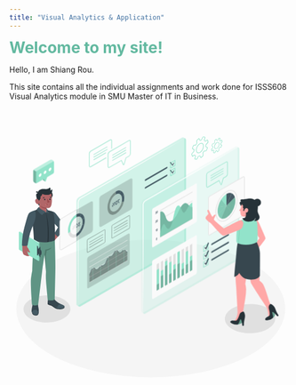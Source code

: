 ```yaml
---
title: "Visual Analytics & Application"
---
```


[**Welcome to my site!**]{style="color: #63B9A0;font-size:28px"}

Hello, I am Shiang Rou.

This site contains all the individual assignments and work done for ISSS608 Visual Analytics module in SMU Master of IT in Business.

<svg class="animated" id="freepik_stories-visual-data" xmlns="http://www.w3.org/2000/svg" viewBox="0 0 500 500" version="1.1" xmlns:xlink="http://www.w3.org/1999/xlink" xmlns:svgjs="http://svgjs.com/svgjs"><style>svg#freepik_stories-visual-data:not(.animated) .animable {opacity: 0;}svg#freepik_stories-visual-data.animated #freepik--screen-1--inject-2 {animation: 3s Infinite  linear floating;animation-delay: 0s;}            @keyframes floating {                0% {                    opacity: 1;                    transform: translateY(0px);                }                50% {                    transform: translateY(-10px);                }                100% {                    opacity: 1;                    transform: translateY(0px);                }            }        </style><g id="freepik--Floor--inject-2" class="animable" style="transform-origin: 252.63px 356.9px;"><g id="freepik--floor--inject-2" class="animable" style="transform-origin: 252.63px 356.9px;"><ellipse cx="252.63" cy="356.9" rx="240.08" ry="122.65" style="fill: rgb(245, 245, 245); transform-origin: 252.63px 356.9px;" id="elb3wvs3p28n" class="animable"></ellipse></g></g><g id="freepik--Shadow--inject-2" class="animable" style="transform-origin: 250.176px 367.098px;"><path id="freepik--shadow--inject-2" d="M96.63,340.16c16.45,9.27,16.62,24.58.36,34.21s-42.78,9.9-59.24.64-16.63-24.59-.37-34.21S80.17,330.89,96.63,340.16Z" style="fill: rgb(224, 224, 224); transform-origin: 67.1856px 357.585px;" class="animable"></path><path id="freepik--shadow--inject-2" d="M461.65,356c17.72,10,17.9,26.47.4,36.83s-46.05,10.66-63.77.69-17.9-26.47-.4-36.83S443.94,346,461.65,356Z" style="fill: rgb(224, 224, 224); transform-origin: 429.965px 374.754px;" class="animable"></path></g><g id="freepik--Gears--inject-2" class="animable" style="transform-origin: 352.89px 70.3783px;"><g id="freepik--gears--inject-2" class="animable" style="transform-origin: 352.89px 70.3783px;"><path d="M334.19,90.89l-.22,0-2.21-.34a1.27,1.27,0,0,1-.88-.56,1.31,1.31,0,0,1-.13-1L332,84.85a1,1,0,0,0-.3-.86,8.94,8.94,0,0,1-.66-.71.35.35,0,0,0-.5-.1l-2.77,2.1a1.06,1.06,0,0,1-1,.19,1.08,1.08,0,0,1-.66-.79l-.75-3.13a2.25,2.25,0,0,1,.51-1.91l2.73-2.86a2.19,2.19,0,0,0,.48-1.17,19.12,19.12,0,0,1,.23-2.2.57.57,0,0,0-.34-.59l-1.75-.61a1.37,1.37,0,0,1-.77-.69,1.34,1.34,0,0,1,0-1l1.68-4.57a1.83,1.83,0,0,1,1.62-1.14l2.11,0a1.18,1.18,0,0,0,.87-.52c.45-.75.92-1.48,1.42-2.15a2.06,2.06,0,0,0,.32-1.19l-.41-3.1a2.33,2.33,0,0,1,.69-1.86l3.11-2.8a1,1,0,0,1,1.73.43l.9,2.4a.28.28,0,0,0,.14.16.32.32,0,0,0,.25,0,10.52,10.52,0,0,1,1.38-.56,1.69,1.69,0,0,0,.88-.75l1.8-4.05a1.67,1.67,0,0,1,1.72-.94l2.22.34a1.23,1.23,0,0,1,.87.56,1.26,1.26,0,0,1,.14,1l-1.22,4.1a1,1,0,0,0,.29.86,5.67,5.67,0,0,1,.67.71.36.36,0,0,0,.5.1l2.77-2.1a1,1,0,0,1,1.66.59l.76,3.13a2.24,2.24,0,0,1-.52,1.92L352,63.87a2.15,2.15,0,0,0-.48,1.17,18.73,18.73,0,0,1-.23,2.19.56.56,0,0,0,.34.59l1.75.62a1.33,1.33,0,0,1,.81,1.73l-1.69,4.56a1.83,1.83,0,0,1-1.61,1.15l-2.11,0a1.21,1.21,0,0,0-.87.53c-.45.75-.92,1.47-1.42,2.15a2,2,0,0,0-.32,1.19l.4,3.1a2.31,2.31,0,0,1-.68,1.86l-3.11,2.79a1,1,0,0,1-1.73-.42l-.9-2.41a.26.26,0,0,0-.14-.15.32.32,0,0,0-.25,0,12.11,12.11,0,0,1-1.38.56,1.7,1.7,0,0,0-.89.75l-1.79,4.05A1.69,1.69,0,0,1,334.19,90.89Zm-3.49-8.76a1.38,1.38,0,0,1,1.08.53,5.36,5.36,0,0,0,.56.6,1.94,1.94,0,0,1,.57,1.86l-1.21,4.1a.24.24,0,0,0,0,.22.23.23,0,0,0,.19.11l2.21.35a.7.7,0,0,0,.68-.37l1.8-4a2.66,2.66,0,0,1,1.47-1.29,8.32,8.32,0,0,0,1.26-.51,1.3,1.3,0,0,1,1-.05,1.26,1.26,0,0,1,.7.73l.9,2.4c0,.07,0,.1.06.1a.22.22,0,0,0,.09-.06L345.23,84a1.37,1.37,0,0,0,.37-1l-.4-3.11a2.93,2.93,0,0,1,.5-1.89c.47-.65.93-1.35,1.36-2.07a2.16,2.16,0,0,1,1.7-1l2.11,0a.84.84,0,0,0,.71-.5l1.69-4.57a.36.36,0,0,0,0-.27.34.34,0,0,0-.21-.18l-1.75-.62a1.54,1.54,0,0,1-1-1.67c.11-.71.18-1.41.22-2.09a3.13,3.13,0,0,1,.75-1.8L354,60.33a1.28,1.28,0,0,0,.27-1h0l-.75-3.13a.41.41,0,0,0,0-.09l-.08,0-2.77,2.1a1.32,1.32,0,0,1-1.86-.27,6.4,6.4,0,0,0-.56-.6,1.93,1.93,0,0,1-.57-1.86l1.21-4.1a.24.24,0,0,0,0-.22.25.25,0,0,0-.19-.11l-2.22-.34a.7.7,0,0,0-.67.37L344,55.17a2.64,2.64,0,0,1-1.47,1.28,11.08,11.08,0,0,0-1.26.51,1.26,1.26,0,0,1-1,0,1.21,1.21,0,0,1-.7-.72l-.9-2.41c0-.06,0-.09-.06-.09a.22.22,0,0,0-.09.06l-3.11,2.79a1.37,1.37,0,0,0-.37,1l.4,3.1a3,3,0,0,1-.5,1.9c-.47.65-.93,1.35-1.36,2.07a2.18,2.18,0,0,1-1.7,1l-2.12,0a.86.86,0,0,0-.7.5l-1.69,4.57a.39.39,0,0,0,0,.28.37.37,0,0,0,.21.18l1.75.61a1.57,1.57,0,0,1,1,1.68,19.27,19.27,0,0,0-.22,2.09,3.13,3.13,0,0,1-.75,1.8l-2.72,2.86a1.21,1.21,0,0,0-.27,1l.75,3.13a.19.19,0,0,0,0,.09l.08-.05,2.77-2.1A1.28,1.28,0,0,1,330.7,82.13Zm7-2.68a4.09,4.09,0,0,1-1.17-.17,4.32,4.32,0,0,1-2.78-3.36c-.93-3.84,1.15-9.51,4.63-12.64,1.94-1.74,4-2.44,5.72-1.91a4.32,4.32,0,0,1,2.79,3.36c.92,3.84-1.15,9.5-4.63,12.63h0A7.09,7.09,0,0,1,337.66,79.45Zm5.23-17.27A6.14,6.14,0,0,0,339,64c-3.24,2.91-5.18,8.14-4.34,11.67a3.35,3.35,0,0,0,2.12,2.65c1.37.42,3.1-.2,4.78-1.71,3.24-2.91,5.18-8.15,4.33-11.67a3.32,3.32,0,0,0-2.12-2.65A2.84,2.84,0,0,0,342.89,62.18Z" style="fill: rgb(146, 227, 202); transform-origin: 340.34px 70.3783px;" id="eln5tx7oisrf" class="animable"></path><path d="M366.49,79.32h-.15l-1.46-.22a.91.91,0,0,1-.63-.41.89.89,0,0,1-.09-.73l.8-2.7a.56.56,0,0,0-.17-.48,4,4,0,0,1-.45-.47.17.17,0,0,0-.22-.06l-1.82,1.38a.74.74,0,0,1-1.22-.43l-.49-2.06A1.55,1.55,0,0,1,361,71.8l1.79-1.88a1.36,1.36,0,0,0,.29-.72,12.75,12.75,0,0,1,.15-1.45.29.29,0,0,0-.17-.3l-1.15-.4a1,1,0,0,1-.55-.5,1,1,0,0,1,0-.74l1.11-3a1.28,1.28,0,0,1,1.13-.8l1.38,0a.74.74,0,0,0,.51-.31c.29-.49.61-1,.94-1.42a1.2,1.2,0,0,0,.19-.73l-.26-2a1.58,1.58,0,0,1,.48-1.28l2-1.84a.76.76,0,0,1,1.26.31l.59,1.58c.08.07.11.06.15.05a7.79,7.79,0,0,1,.92-.38,1.06,1.06,0,0,0,.53-.44l1.18-2.67a1.18,1.18,0,0,1,1.22-.66l1.45.22a.94.94,0,0,1,.63.41.89.89,0,0,1,.09.73l-.79,2.7a.56.56,0,0,0,.17.48,5,5,0,0,1,.44.47.16.16,0,0,0,.22.06l1.82-1.38a.78.78,0,0,1,.74-.14.76.76,0,0,1,.48.57l.49,2.06a1.54,1.54,0,0,1-.35,1.33l-1.79,1.88a1.3,1.3,0,0,0-.3.72,12.52,12.52,0,0,1-.15,1.45.29.29,0,0,0,.17.3l1.15.4a1,1,0,0,1,.55.5,1,1,0,0,1,0,.74l-1.11,3a1.28,1.28,0,0,1-1.13.8l-1.38,0a.72.72,0,0,0-.51.3c-.29.49-.61,1-.93,1.42a1.21,1.21,0,0,0-.2.73l.26,2a1.64,1.64,0,0,1-.47,1.29l-2,1.83a.8.8,0,0,1-.72.2.78.78,0,0,1-.55-.51l-.59-1.58c-.08-.07-.11-.06-.15,0a7,7,0,0,1-.91.38,1,1,0,0,0-.54.44l-1.18,2.67A1.18,1.18,0,0,1,366.49,79.32Zm-2.29-5.91a1,1,0,0,1,.77.38,2.69,2.69,0,0,0,.36.39,1.35,1.35,0,0,1,.39,1.3l-.79,2.69.07.12,1.46.23a.37.37,0,0,0,.36-.2L368,75.66a1.78,1.78,0,0,1,1-.88,7.67,7.67,0,0,0,.81-.33.9.9,0,0,1,.75,0,.88.88,0,0,1,.5.52l.59,1.58,2-1.84a.85.85,0,0,0,.22-.59l-.26-2a2,2,0,0,1,.34-1.3c.31-.43.61-.89.89-1.36a1.49,1.49,0,0,1,1.18-.69l1.39,0a.48.48,0,0,0,.39-.28l1.11-3a.16.16,0,0,0,0-.12.18.18,0,0,0-.09-.08l-1.15-.4a1.11,1.11,0,0,1-.7-1.19,13.07,13.07,0,0,0,.14-1.36,2.13,2.13,0,0,1,.52-1.24l1.79-1.87a.79.79,0,0,0,.16-.59h0l-.5-2.06-1.78,1.4a1,1,0,0,1-1.32-.19,4.59,4.59,0,0,0-.37-.39,1.35,1.35,0,0,1-.39-1.3l.8-2.69,0-.52-.06.4L374.52,53a.37.37,0,0,0-.36.2L373,55.81a1.84,1.84,0,0,1-1,.89,4.93,4.93,0,0,0-.81.33.93.93,0,0,1-.75,0,.88.88,0,0,1-.5-.52L369.31,55l-2,1.84a.85.85,0,0,0-.22.59l.27,2a2,2,0,0,1-.35,1.3c-.31.43-.61.89-.89,1.36a1.53,1.53,0,0,1-1.18.7l-1.39,0a.48.48,0,0,0-.39.28l-1.11,3a.16.16,0,0,0,0,.12.18.18,0,0,0,.09.08l1.15.4a1.11,1.11,0,0,1,.7,1.19,13.07,13.07,0,0,0-.14,1.36,2.16,2.16,0,0,1-.51,1.24l-1.8,1.87a.8.8,0,0,0-.16.6l.5,2,1.78-1.4A1,1,0,0,1,364.2,73.41Zm4.57-1.6a2.61,2.61,0,0,1-.79-.12,2.9,2.9,0,0,1-1.88-2.26c-.61-2.55.76-6.31,3.07-8.38A4.11,4.11,0,0,1,373,59.78,2.9,2.9,0,0,1,374.88,62c.62,2.55-.76,6.31-3.06,8.38h0A4.75,4.75,0,0,1,368.77,71.81Zm3.44-11.35a3.94,3.94,0,0,0-2.51,1.19c-2.11,1.89-3.38,5.3-2.82,7.59a2.12,2.12,0,0,0,1.34,1.69,3.38,3.38,0,0,0,3.06-1.11h0c2.11-1.89,3.38-5.3,2.83-7.59a2.14,2.14,0,0,0-1.35-1.69A2,2,0,0,0,372.21,60.46Z" style="fill: rgb(146, 227, 202); transform-origin: 370.515px 65.7657px;" id="eld5u5d5fkubb" class="animable"></path></g></g><g id="freepik--character-2--inject-2" class="animable" style="transform-origin: 58.3204px 255.17px;"><g id="freepik--Character--inject-2" class="animable" style="transform-origin: 58.3204px 255.17px;"><path d="M98.32,353.48a2.44,2.44,0,0,1-.54,2.66A13.38,13.38,0,0,1,88.67,358c-4.52-.54-7-1.81-8.77-3.19s-4.35-3.33-6.39-3.74a13,13,0,0,1-4.57-1.7c-.61-.54-.53-2.92-.53-2.92Z" style="fill: rgb(38, 50, 56); transform-origin: 83.4547px 352.304px;" id="eljvqmphiw6x8" class="animable"></path><path d="M70.22,337.33a.72.72,0,0,0-.69.55c-.14.66-.29,2.56-.59,3.64a17.68,17.68,0,0,0-.44,5.78c.25,1.22,3.34,2.07,5.32,2.76a25.35,25.35,0,0,1,6.41,3.69A19.28,19.28,0,0,0,89.77,357c3.49,0,7.41-1.06,8.31-2.53,1.12-1.82.24-2.88-4.92-5.06-1-.42-4.42-2.27-5.59-2.94-3.17-1.82-6.31-4.35-7.77-7.57a1.79,1.79,0,0,0-.74-1,1.81,1.81,0,0,0-1-.09,8.79,8.79,0,0,0-2.48.69c-.7.3-1.68.65-1.67,1.46a2.66,2.66,0,0,0,.2.82c.06.17.11.39,0,.48s-.35,0-.48-.12a13.42,13.42,0,0,1-1.4-1.52,4.86,4.86,0,0,0-.81-.76,8.7,8.7,0,0,1-.89-.53C70.16,338.06,70.23,337.7,70.22,337.33Z" style="fill: rgb(55, 71, 79); transform-origin: 83.47px 347.165px;" id="elry6drwrsr8a" class="animable"></path><path d="M80.23,353.75a33.34,33.34,0,0,0-2.82-1.92h0s6.08,3.37,8.54,1.84a1.89,1.89,0,0,0,.79-2.56c0-.38,3.21-2.36,4.75-2.52l2,.8c5.17,2.19,5.75,3.26,4.63,5.08-.9,1.47-3.74,2.62-8.25,2.62A19.8,19.8,0,0,1,80.23,353.75Z" style="fill: rgb(69, 90, 100); transform-origin: 88.0043px 352.84px;" id="ellz02zyp3jhd" class="animable"></path><path d="M52.65,360.74a11.93,11.93,0,0,1-1,6.43c-.91,1.73-2.9,2.43-5,2.14s-4.94-1.32-5.8-3.67A14.14,14.14,0,0,1,40,359Z" style="fill: rgb(38, 50, 56); transform-origin: 46.3253px 364.187px;" id="elsbne5znh4vo" class="animable"></path><path d="M42.14,341.33c-.85.14-.69,3.9-.77,7.69-.08,4.06-1.22,5.84-1.33,9.18-.12,3.81.28,5.47,2,7.61s7.09,3.9,9.26.41c1.77-2.84,1.53-5.79.93-9.53A85.55,85.55,0,0,1,51,347.15c-.15-2.83-.23-5.58-1-5.82,0,.41,0,.94,0,1.36s.07,1.84-.41,1.9a5.3,5.3,0,0,1-.12-1.06,1.19,1.19,0,0,0-.34-.88,1.68,1.68,0,0,0-1-.3,25,25,0,0,0-2.59-.13c-.43,0-.86,0-1.29.07a3.87,3.87,0,0,0-1.07.24.72.72,0,0,0-.42.42,1.3,1.3,0,0,0,0,.44,2.91,2.91,0,0,1,0,.78c0,.11-.09.26-.21.24s-.16-.12-.17-.21c0-.46,0-.79-.06-1.32,0-.25,0-.58,0-.83S42.15,341.57,42.14,341.33Z" style="fill: rgb(55, 71, 79); transform-origin: 46.3468px 354.765px;" id="el2lq929cthh" class="animable"></path><path d="M40.12,357.11c0,.55-.13,4.19,1,4.74s2-2.26,2-2.26a8.94,8.94,0,0,1,6.06-.15c.13.83,1,2.79,2,2.29s1-4.66,1-4.72c.56,3.59.74,6.45-1,9.21-2.17,3.49-7.55,1.73-9.26-.41s-2.1-3.8-2-7.61C40.06,357.82,40.08,357.46,40.12,357.11Z" style="fill: rgb(69, 90, 100); transform-origin: 46.2383px 362.605px;" id="elfnbl5xigyhp" class="animable"></path><path d="M47.32,225.6A53.45,53.45,0,0,0,43.21,241C41.72,260.34,41,288.4,41,288.4c-.18,2-1.46,6.61-2.32,15.5-1,10.51,1.81,45.79,1.81,45.79s6.29,3.75,11.18-.52c0,0,5.68-48.93,7-59.38C59.8,280.68,63,261,63,261l2.47,30.16s-.35,8.2-.1,13.5c.28,6.17,3.29,36.58,3.29,36.58s8.64,2.93,12.5-1.22c0,0,.91-43.58,1-51,.26-14.55-.5-41.69-1-56.48Z" style="fill: rgb(146, 227, 202); transform-origin: 60.3388px 288.406px;" id="elt57xex5fck" class="animable"></path><g id="elc308949c3t"><path d="M47.32,225.6A53.45,53.45,0,0,0,43.21,241C41.72,260.34,41,288.4,41,288.4c-.18,2-1.46,6.61-2.32,15.5-1,10.51,1.81,45.79,1.81,45.79s6.29,3.75,11.18-.52c0,0,5.68-48.93,7-59.38C59.8,280.68,63,261,63,261l2.47,30.16s-.35,8.2-.1,13.5c.28,6.17,3.29,36.58,3.29,36.58s8.64,2.93,12.5-1.22c0,0,.91-43.58,1-51,.26-14.55-.5-41.69-1-56.48Z" style="opacity: 0.35; transform-origin: 60.3388px 288.406px;" class="animable"></path></g><g id="elqgva9kk6gu"><path d="M63,261l1.35-9.28s7.84-1.05,11.39-4.39a12.88,12.88,0,0,1-9.24,5.84l-1.38,8.39-.1,26.1Z" style="opacity: 0.2; transform-origin: 69.37px 267.495px;" class="animable"></path></g><path d="M87,228.29l-5.72,6.36s-4.67-5.83-4.49-5.83,5.39-8.57,5.39-8.57Z" style="fill: rgb(177, 102, 104); transform-origin: 81.8925px 227.45px;" id="elg5icj3a9fpn" class="animable"></path><path d="M72.92,182.41c7.64,2.17,7.73,1.66,12.57,8.1,3.36,4.47,10.05,12.75,12,16.16,2.22,3.84,2.52,5.4.79,8.28S87,228.74,87,228.74c-2.3-1.8-4.84-3.47-6.13-6.71L87,211.79,74.34,198.73Z" style="fill: rgb(69, 90, 100); transform-origin: 86.1572px 205.575px;" id="el3g18gzok1xx" class="animable"></path><path d="M52,150.14a3.86,3.86,0,0,0-.46.09,2.12,2.12,0,0,0-1.13-2.39,2.28,2.28,0,0,0-2.94,1.21l3.21,1.47a4.46,4.46,0,0,0-2.45,2.08c-.87,1.81.28,5.66,1.46,10.41a68.13,68.13,0,0,0,2.58,8.81c.54,1.38,1.51,1.43,1.51,1.43V168.5l-.21-3.93s2.53-3.44,2.81-6.27c.35-3.63-.41-5.12-.41-5.12Z" style="fill: rgb(38, 50, 56); transform-origin: 51.9711px 160.463px;" id="elh5t12sycuik" class="animable"></path><path d="M69.42,146.06a8,8,0,1,0,8,8A8,8,0,0,0,69.42,146.06Z" style="fill: rgb(38, 50, 56); transform-origin: 69.42px 154.06px;" id="el2gxnvzzipt" class="animable"></path><path d="M53.69,163.94c-.95.83-1.72-1.3-2.52-2.13s-3.39-2-4.68.77,1.19,6.57,3.13,7.47a3,3,0,0,0,4.13-1.55v11.87c3,5.4,8.76,4.34,11.83,5.1.56-2.19,1-3.22.73-4.44l0-3.86a14.59,14.59,0,0,0,3.92.21c2.59-.41,4-2.54,4.75-5.35,1.25-4.51,1.51-12.08-.22-20.83-2.9-2.24-12.72-1.88-18.8,2C56.38,160.94,54.64,163.12,53.69,163.94Z" style="fill: rgb(177, 102, 104); transform-origin: 61.0605px 167.644px;" id="elsedgrd1apx" class="animable"></path><path d="M64.51,162.08a1.22,1.22,0,1,1-1.21-1.21A1.21,1.21,0,0,1,64.51,162.08Z" style="fill: rgb(38, 50, 56); transform-origin: 63.29px 162.09px;" id="elydv092pvi7e" class="animable"></path><path d="M73.71,161.62a1.22,1.22,0,1,1-1.21-1.21A1.21,1.21,0,0,1,73.71,161.62Z" style="fill: rgb(38, 50, 56); transform-origin: 72.49px 161.63px;" id="elmbhflqe1za" class="animable"></path><path d="M66.29,177.17S60.51,176,58.48,175a6.64,6.64,0,0,1-2.8-2.75,9,9,0,0,0,1.6,3.25c1.48,1.89,9,3.26,9,3.26Z" style="fill: rgb(154, 74, 77); transform-origin: 60.985px 175.505px;" id="elsnye5xs3ud" class="animable"></path><path d="M76.71,145a2.89,2.89,0,0,1,0-.29,1,1,0,0,0-.19-.5c-.39-.41-1.17.61-1.45.85a10.31,10.31,0,0,1-.83.65,5.54,5.54,0,0,0-.78.46,8.19,8.19,0,0,0,0-2.92c-.12-.63-.3-2.11-1.09-2.27-.47-.09-.88.3-1.23.63-3.16,3-7.3,1.59-11.11,1.71-3.19.1-7,1.4-8.48,4.5-.66,1.42-.77,2.92.53,3.9.84.63,1.66.6,2.13,1.61.12.25.85,3.27.42,3.24a3.31,3.31,0,0,0,3.55-2.43c.08-.33.26-.93.33-1.27a.71.71,0,0,1,.91-.55c1,.21,1.6.6,2.51.86a18.39,18.39,0,0,0,8,.47A9.46,9.46,0,0,0,75,151,7.61,7.61,0,0,0,76.71,145Z" style="fill: rgb(38, 50, 56); transform-origin: 63.9305px 148.778px;" id="el47potjqdn2e" class="animable"></path><path d="M62.84,158.65l-2.37,1.54a1.49,1.49,0,0,1,.43-2A1.37,1.37,0,0,1,62.84,158.65Z" style="fill: rgb(38, 50, 56); transform-origin: 61.5471px 159.077px;" id="eltkm5zdb1zer" class="animable"></path><path d="M64.58,169.6l3.92,1a2,2,0,0,1-2.43,1.51A2.11,2.11,0,0,1,64.58,169.6Z" style="fill: rgb(154, 74, 77); transform-origin: 66.5127px 170.884px;" id="elcvtf39af0fi" class="animable"></path><path d="M66.8,172.18a2.1,2.1,0,0,0-2.08-1.87l-.17,0a2.06,2.06,0,0,0,1.52,1.8A1.82,1.82,0,0,0,66.8,172.18Z" style="fill: rgb(242, 143, 143); transform-origin: 65.675px 171.25px;" id="eliyx2nizpjqm" class="animable"></path><path d="M74.71,159.45l-2.59-1.2a1.37,1.37,0,0,1,1.85-.73A1.5,1.5,0,0,1,74.71,159.45Z" style="fill: rgb(38, 50, 56); transform-origin: 73.4725px 158.421px;" id="els6ewm45jv9" class="animable"></path><polygon points="67.39 160.41 68.08 168.2 72.12 166.76 67.39 160.41" style="fill: rgb(154, 74, 77); transform-origin: 69.755px 164.305px;" id="elycmecnr3f7" class="animable"></polygon><path d="M48.62,180.37A100.16,100.16,0,0,0,38,185.47s1.3,13.26,3.47,21.78c1.59,6.2,2.47,27.69,2.47,27.69a49.37,49.37,0,0,0,22.39,3.58,45.2,45.2,0,0,0,15.12-3.47s.5-13.51-.46-30.41c-.71-12.44-1.18-19-4.2-20.81-1.8-1.09-9.51-2.93-9.51-2.93a13.65,13.65,0,0,1-1.67,4.57C62.87,184.1,48.62,180.37,48.62,180.37Z" style="fill: rgb(55, 71, 79); transform-origin: 59.7901px 209.511px;" id="ele3o152w0krd" class="animable"></path><path d="M68,238.38c.64-.06,1.26-.14,1.86-.22.79-8.94,1.8-30.18-4.25-52.69C65.58,185.47,70.67,212,68,238.38Z" style="fill: rgb(38, 50, 56); transform-origin: 68.0345px 211.925px;" id="elt6hgsr1abld" class="animable"></path><path d="M65.58,185.47c2.29-1.51,4.16,2.31,4.55,1.72s-2-9-3.83-9.46V181A26.89,26.89,0,0,1,65.58,185.47Z" style="fill: rgb(69, 90, 100); transform-origin: 67.8761px 182.491px;" id="elno2zbe3p7jq" class="animable"></path><path d="M53.75,175.35v.93c.18.89,1.92,2.94,6.32,4.92s5.51,4.27,5.51,4.27-1-.59-2.77.44-3.7,3.91-4.65,3.89-3.89-3.3-6.38-5.92c-2.1-2.19-3.16-3.51-3.16-3.51S52,175.37,53.75,175.35Z" style="fill: rgb(69, 90, 100); transform-origin: 57.1px 182.575px;" id="elfkv58mk5kfs" class="animable"></path><path d="M54.18,240.36v29.88a.62.62,0,0,1-.24.56l-1.35.78a.38.38,0,0,1-.21.05.89.89,0,0,1-.39-.11L18.12,252a1.94,1.94,0,0,1-.87-1.52V220.6a.62.62,0,0,1,.24-.56l.06,0h0l1.27-.75a.51.51,0,0,1,.22-.06.92.92,0,0,1,.39.12l17.76,10.24,2.1,1.21s2.58,1.49,3.14,1.8l.08.05,10.78,6.22a1,1,0,0,1,.18.13,1.78,1.78,0,0,1,.44.53A1.74,1.74,0,0,1,54.18,240.36Z" style="fill: rgb(146, 227, 202); transform-origin: 35.715px 245.43px;" id="el2i53xiw4wyn" class="animable"></path><g id="eld28l6t3eygi"><path d="M53.93,239.5l-1.31.76h0l-.13-.2a2,2,0,0,0-.31-.33.68.68,0,0,0-.18-.13l-10.77-6.21c-.27-.16-2.7-1.56-3.19-1.83l-1.3-.75L18.14,220.09a.61.61,0,0,0-.57-.08l1.27-.75a.51.51,0,0,1,.22-.06.77.77,0,0,1,.39.12l17.76,10.24,2.1,1.21s2.58,1.49,3.14,1.8l.08.05,10.78,6.22a1,1,0,0,1,.18.13A1.78,1.78,0,0,1,53.93,239.5Z" style="fill: rgb(255, 255, 255); opacity: 0.5; transform-origin: 35.75px 229.73px;" class="animable"></path></g><path d="M17.26,220.59v29.85a1.94,1.94,0,0,0,.87,1.52l34,19.61a.52.52,0,0,0,.78-.45v-30a1.75,1.75,0,0,0-.26-.86,1.83,1.83,0,0,0-.61-.65l-10.78-6.23L38,231.56,18.14,220.09a.65.65,0,0,0-.57-.09l0,0h0A.64.64,0,0,0,17.26,220.59Z" style="fill: rgb(146, 227, 202); transform-origin: 35.0843px 245.805px;" id="el3bp116btter" class="animable"></path><path d="M52.62,240.26h0l-.13-.2A1.43,1.43,0,0,1,52.62,240.26Z" style="fill: rgb(146, 227, 202); transform-origin: 52.555px 240.16px;" id="elh8v2z0jz0q5" class="animable"></path><g id="eldomypn9mcq8"><path d="M52.55,271.6h0L54,270.8a.66.66,0,0,0,.23-.56V240.36a1.79,1.79,0,0,0-.26-.87l-1.31.77h0a1.75,1.75,0,0,1,.26.86v30A.52.52,0,0,1,52.55,271.6Z" style="opacity: 0.2; transform-origin: 53.3912px 255.545px;" class="animable"></path></g><path d="M25.8,222.78c7.26-29.67,11-38.77,19.81-38.66,2.57,3.08-.14,12.65-1.84,17.3,0,0-7.8,19.05-9.25,25.86-1.27,6-2.71,13.49-2.62,18.63a3.72,3.72,0,0,0,1,2.44c1.65,1.79,1.66,3.24,2.73,5.22.84,1.56,1.76,2.14,1.5,2.49a2,2,0,0,1-2.72.2,9.92,9.92,0,0,1-2.06-2A23,23,0,0,0,34,261.1l1.85,1.06s-.57,1.92-5,.64c-5-1.44-6.84-2.07-7.37-10.6a66.49,66.49,0,0,1-.09-9.44C24.09,234.66,24.63,227.55,25.8,222.78Z" style="fill: rgb(177, 102, 104); transform-origin: 34.9658px 223.68px;" id="elebcge75ufqw" class="animable"></path><path d="M45.83,181.6s-8.89,2.06-11,5.32c-2.46,3.77-3.4,8.63-7.54,23.35a127.92,127.92,0,0,0-4.71,33.91s5.18,2.42,10-.35c0,0,2.12-12.8,4-19.61s7.9-21.57,7.9-21.57S49.19,191.84,45.83,181.6Z" style="fill: rgb(69, 90, 100); transform-origin: 34.8095px 213.379px;" id="elcnbgmhrmah8" class="animable"></path><path d="M54.8,265c.41.25.59-.51.68-1.64l0-2.07s1.58,1.42,2-3.38c.43-5.28-1.93-6.25-1.93-6.25s0-.88,0-2.61-.37-2.16-.77-2.46l-.6-.3v18.34S54.4,264.73,54.8,265Z" style="fill: rgb(55, 71, 79); transform-origin: 55.8562px 255.669px;" id="elw7t7hyge54" class="animable"></path><path d="M52.87,262.37c0-1.57-.15-2.51-1.16-3.12s-1.65-.95-1.65-.95l-.3-9.73S51.43,249.69,52,250s.9-1.65.87-2.24l1.36.63.16,15Z" style="fill: rgb(55, 71, 79); transform-origin: 52.075px 255.575px;" id="eltweti409ao" class="animable"></path><path d="M49.58,261.43l1.19.71c.66.4.95-1.62.65-4.51l.28-6.42c-.3-2.89-.34-5.53-1-5.93l-1.19-.71Z" style="fill: rgb(55, 71, 79); transform-origin: 50.605px 253.38px;" id="eld9udkcl8fsh" class="animable"></path></g></g><g id="freepik--screen-1--inject-2" class="animable animator-active" style="transform-origin: 202.535px 202.519px;"><g id="freepik--screen-2--inject-2" class="animable" style="transform-origin: 202.535px 202.519px;"><g id="freepik--screen-2--inject-2" class="animable" style="transform-origin: 217.61px 202.519px;"><g id="elfi94ldhyn7g"><path d="M315.5,56.19a2.79,2.79,0,0,0-1.22-2.62h0l-3.15-1.8h0a2.76,2.76,0,0,0-2.88.25L123.72,158.54a8.88,8.88,0,0,0-4,7V348.86a2.81,2.81,0,0,0,1.2,2.61h0l3.22,1.84h0A2.84,2.84,0,0,0,127,353L311.49,246.51a8.88,8.88,0,0,0,4-7Z" style="fill: rgb(146, 227, 202); opacity: 0.4; transform-origin: 217.61px 202.519px;" class="animable"></path></g><g id="elu8ck1tq63bn"><path d="M315.5,56.19V239.55a8.87,8.87,0,0,1-4,7L127,353c-2,1.15-3.61.45-3.94-1.52a3.65,3.65,0,0,0,.7-.33L308.25,244.66a8.88,8.88,0,0,0,4-7V54.34a4,4,0,0,0-.07-.8C314.07,52.84,315.5,53.91,315.5,56.19Z" style="fill: rgb(146, 227, 202); opacity: 0.4; transform-origin: 219.28px 203.441px;" class="animable"></path></g><path d="M311.48,53.87,267.87,79.52,224.17,105,180.4,130.4l-21.9,12.67-21.93,12.62-5.48,3.15-2.74,1.58c-.43.26-1,.53-1.32.78a6.67,6.67,0,0,0-1.08.92,8.28,8.28,0,0,0-2.3,5.19v6.31l0,25.3-.14,50.6c-.08,33.73-.31,67.46-.52,101.19-.21-33.73-.44-67.46-.52-101.19l-.15-50.6,0-25.3v-6.33a9.64,9.64,0,0,1,2.67-6.15,8.53,8.53,0,0,1,1.32-1.13c.52-.34.93-.55,1.4-.83l2.73-1.58,5.47-3.18,21.89-12.68,21.93-12.62,43.86-25.22,43.94-25.09Z" style="fill: rgb(255, 255, 255); transform-origin: 216.9px 202.29px;" id="el9pvw8iey9m9" class="animable"></path></g><g id="freepik--Chart--inject-2" class="animable" style="transform-origin: 176.935px 272.045px;"><g id="elmpf3311bbu8"><path d="M141.51,264.38l70.84-40.9c1.42-.81,2.56-.15,2.56,1.48v50.32a5.64,5.64,0,0,1-2.56,4.43l-70.83,40.9c-1.42.81-2.56.15-2.56-1.48V268.81A5.66,5.66,0,0,1,141.51,264.38Z" style="opacity: 0.15; transform-origin: 176.935px 272.045px;" class="animable"></path></g><path d="M143,274.36a.27.27,0,0,1-.22-.13.25.25,0,0,1,.1-.35l67.67-39.07a.26.26,0,0,1,.35.09.25.25,0,0,1-.1.35l-67.67,39.07A.2.2,0,0,1,143,274.36Z" style="fill: rgb(250, 250, 250); transform-origin: 176.84px 254.568px;" id="elxa6g7wbt2jq" class="animable"></path><path d="M143,283.42a.27.27,0,0,1-.22-.13.25.25,0,0,1,.1-.35l67.67-39.07a.26.26,0,0,1,.35.09.25.25,0,0,1-.1.35l-67.67,39.07A.28.28,0,0,1,143,283.42Z" style="fill: rgb(250, 250, 250); transform-origin: 176.84px 263.628px;" id="elurem1m814f" class="animable"></path><path d="M143,292.48a.27.27,0,0,1-.22-.13.25.25,0,0,1,.1-.35l67.67-39.07a.26.26,0,0,1,.35.09.25.25,0,0,1-.1.35l-67.67,39.07A.2.2,0,0,1,143,292.48Z" style="fill: rgb(250, 250, 250); transform-origin: 176.84px 272.688px;" id="el74h5wieaix7" class="animable"></path><path d="M143,301.54a.27.27,0,0,1-.22-.13.25.25,0,0,1,.1-.35L210.55,262a.26.26,0,0,1,.35.09.25.25,0,0,1-.1.35L143.13,301.5A.28.28,0,0,1,143,301.54Z" style="fill: rgb(250, 250, 250); transform-origin: 176.84px 281.753px;" id="elhwjihvww3f7" class="animable"></path><path d="M143,310.61a.27.27,0,0,1-.23-.14.28.28,0,0,1,.1-.37L210.54,271a.27.27,0,1,1,.27.47l-67.67,39.07A.23.23,0,0,1,143,310.61Z" style="fill: rgb(250, 250, 250); transform-origin: 176.842px 290.787px;" id="elpzbf67vcccl" class="animable"></path><g id="ell6gpku7fru"><path d="M210.67,256.84l-3.94-3.8c-1.44-1.4-3.65-.69-5.5,1.76l-.12.16c-2,2.61-4.32,3.22-5.74,1.49l-1.68-2c-1.72-2.09-4.74-.71-6.75,3.09l-1.45,2.73c-1.46,2.76-3.52,4.34-5.23,4h0c-2-.36-4.42,1.83-5.84,5.31l-2.26,5.55c-1.27,3.12-3.38,5.25-5.28,5.34l-2,.09a5.14,5.14,0,0,0-3.47,2.19l-2.15,2.68c-2.11,2.61-4.56,2.94-5.86.78l-.09-.16c-1.9-3.17-6-.84-7.89,4.5l-2.4,6.66v13.07l67.67-39.07Z" style="opacity: 0.3; transform-origin: 176.855px 281.305px;" class="animable"></path></g><path d="M143,297.44h-.08a.26.26,0,0,1-.16-.33l2.4-6.66c1.23-3.44,3.48-5.88,5.58-6.09a2.84,2.84,0,0,1,2.77,1.54l.09.16a2.4,2.4,0,0,0,1.9,1.3c1.13.07,2.4-.69,3.54-2.1l2.15-2.68a5.37,5.37,0,0,1,3.66-2.29l2-.09c1.79-.08,3.82-2.16,5-5.18l2.26-5.55c1.47-3.61,4-5.86,6.12-5.46,1.6.3,3.56-1.23,5-3.89l1.44-2.73c1.3-2.45,3.07-4,4.74-4.18a2.69,2.69,0,0,1,2.44,1.05l1.68,2a2.22,2.22,0,0,0,1.75.88h.05c1.14,0,2.42-.89,3.54-2.36l.12-.17a5.67,5.67,0,0,1,3.77-2.56,2.68,2.68,0,0,1,2.11.78l3.94,3.8a.25.25,0,1,1-.35.37l-3.95-3.8a2.12,2.12,0,0,0-1.71-.63,5.16,5.16,0,0,0-3.4,2.35l-.12.16c-1.23,1.63-2.63,2.54-3.94,2.57a2.76,2.76,0,0,1-2.21-1.06l-1.68-2a2.17,2.17,0,0,0-2-.87c-1.5.15-3.11,1.61-4.33,3.91l-1.45,2.73c-1.52,2.86-3.67,4.5-5.51,4.16s-4.2,1.82-5.55,5.14l-2.26,5.55c-1.33,3.25-3.49,5.41-5.5,5.5l-2,.09a4.91,4.91,0,0,0-3.28,2.11l-2.15,2.67c-1.27,1.57-2.69,2.39-4,2.29a2.9,2.9,0,0,1-2.3-1.54l-.09-.16a2.34,2.34,0,0,0-2.28-1.3c-1.91.19-4,2.5-5.15,5.76l-2.39,6.65A.26.26,0,0,1,143,297.44Z" style="fill: rgb(69, 90, 100); transform-origin: 176.818px 274.741px;" id="elhyu55wtusmr" class="animable"></path><path d="M204.31,275.2a.26.26,0,0,1-.25-.26V273.4a.26.26,0,0,1,.25-.26.26.26,0,0,1,.26.26v1.54A.26.26,0,0,1,204.31,275.2Zm0-3.08a.26.26,0,0,1-.25-.26v-1.54a.26.26,0,0,1,.25-.26.26.26,0,0,1,.26.26v1.54A.26.26,0,0,1,204.31,272.12Zm0-3.08a.26.26,0,0,1-.25-.26v-1.54a.26.26,0,0,1,.25-.26.26.26,0,0,1,.26.26v1.54A.26.26,0,0,1,204.31,269Zm0-3.08a.26.26,0,0,1-.25-.26v-1.54a.26.26,0,0,1,.25-.26.26.26,0,0,1,.26.26v1.54A.26.26,0,0,1,204.31,266Zm0-3.08a.26.26,0,0,1-.25-.26v-1.54a.26.26,0,0,1,.25-.26.26.26,0,0,1,.26.26v1.54A.26.26,0,0,1,204.31,262.88Zm0-3.08a.26.26,0,0,1-.25-.26V258a.26.26,0,0,1,.25-.26.26.26,0,0,1,.26.26v1.54A.26.26,0,0,1,204.31,259.8Zm0-3.08a.26.26,0,0,1-.25-.26v-1.54a.26.26,0,0,1,.25-.26.26.26,0,0,1,.26.26v1.54A.26.26,0,0,1,204.31,256.72Zm0-3.08a.26.26,0,0,1-.25-.26v-.95a.26.26,0,0,1,.25-.26.26.26,0,0,1,.26.26v.95A.26.26,0,0,1,204.31,253.64Z" style="fill: rgb(146, 227, 202); transform-origin: 204.317px 263.685px;" id="elbdeb6838kpa" class="animable"></path><path d="M176.84,291.06a.26.26,0,0,1-.26-.26v-1.54a.26.26,0,0,1,.52,0v1.54A.26.26,0,0,1,176.84,291.06Zm0-3.08a.26.26,0,0,1-.26-.26v-1.54a.26.26,0,0,1,.52,0v1.54A.26.26,0,0,1,176.84,288Zm0-3.08a.26.26,0,0,1-.26-.26V283.1a.26.26,0,0,1,.52,0v1.54A.26.26,0,0,1,176.84,284.9Zm0-3.08a.26.26,0,0,1-.26-.26V280a.26.26,0,0,1,.52,0v1.54A.26.26,0,0,1,176.84,281.82Zm0-3.08a.26.26,0,0,1-.26-.26v-1.54a.26.26,0,0,1,.52,0v1.54A.26.26,0,0,1,176.84,278.74Zm0-3.08a.26.26,0,0,1-.26-.26v-1.54a.26.26,0,0,1,.52,0v1.54A.26.26,0,0,1,176.84,275.66Zm0-3.08a.26.26,0,0,1-.26-.26v-1.54a.26.26,0,0,1,.52,0v1.54A.26.26,0,0,1,176.84,272.58Zm0-3.08a.26.26,0,0,1-.26-.26V267.7a.26.26,0,0,1,.52,0v1.54A.26.26,0,0,1,176.84,269.5Zm0-3.08a.26.26,0,0,1-.26-.26v-.42a.26.26,0,0,1,.52,0v.42A.26.26,0,0,1,176.84,266.42Z" style="fill: rgb(146, 227, 202); transform-origin: 176.84px 278.27px;" id="elcjxghnopecw" class="animable"></path><path d="M163.1,299a.25.25,0,0,1-.25-.26v-1.54a.25.25,0,0,1,.25-.25.26.26,0,0,1,.26.25v1.54A.26.26,0,0,1,163.1,299Zm0-3.08a.25.25,0,0,1-.25-.26v-1.54a.25.25,0,0,1,.25-.25.26.26,0,0,1,.26.25v1.54A.26.26,0,0,1,163.1,295.91Zm0-3.08a.25.25,0,0,1-.25-.26V291a.25.25,0,0,1,.25-.25.26.26,0,0,1,.26.25v1.54A.26.26,0,0,1,163.1,292.83Zm0-3.08a.25.25,0,0,1-.25-.26V288a.25.25,0,0,1,.25-.25.26.26,0,0,1,.26.25v1.54A.26.26,0,0,1,163.1,289.75Zm0-3.08a.25.25,0,0,1-.25-.26v-1.54a.25.25,0,0,1,.25-.25.26.26,0,0,1,.26.25v1.54A.26.26,0,0,1,163.1,286.67Zm0-3.08a.25.25,0,0,1-.25-.26v-1.54a.25.25,0,0,1,.25-.25.26.26,0,0,1,.26.25v1.54A.26.26,0,0,1,163.1,283.59Z" style="fill: rgb(146, 227, 202); transform-origin: 163.106px 290.275px;" id="elhx3vgqpmjia" class="animable"></path><path d="M149.37,306.92a.25.25,0,0,1-.26-.25v-1.54a.26.26,0,1,1,.51,0v1.54A.25.25,0,0,1,149.37,306.92Zm0-3.08a.25.25,0,0,1-.26-.25v-1.54a.26.26,0,1,1,.51,0v1.54A.25.25,0,0,1,149.37,303.84Zm0-3.08a.25.25,0,0,1-.26-.25V299a.26.26,0,1,1,.51,0v1.54A.25.25,0,0,1,149.37,300.76Zm0-3.08a.25.25,0,0,1-.26-.25v-1.54a.26.26,0,1,1,.51,0v1.54A.25.25,0,0,1,149.37,297.68Zm0-3.08a.25.25,0,0,1-.26-.25v-1.54a.26.26,0,1,1,.51,0v1.54A.25.25,0,0,1,149.37,294.6Zm0-3.08a.25.25,0,0,1-.26-.25v-1.54a.26.26,0,1,1,.51,0v1.54A.25.25,0,0,1,149.37,291.52Zm0-3.08a.25.25,0,0,1-.26-.25v-1.54a.26.26,0,1,1,.51,0v1.54A.25.25,0,0,1,149.37,288.44Zm0-3.09a.24.24,0,0,1-.26-.25v0a.26.26,0,1,1,.51,0A.27.27,0,0,1,149.37,285.35Z" style="fill: rgb(146, 227, 202); transform-origin: 149.365px 295.855px;" id="eloz20hsevpaf" class="animable"></path><path d="M190.58,283.13a.26.26,0,0,1-.26-.26v-1.54a.26.26,0,0,1,.51,0v1.54A.26.26,0,0,1,190.58,283.13Zm0-3.08a.26.26,0,0,1-.26-.26v-1.54a.26.26,0,0,1,.51,0v1.54A.26.26,0,0,1,190.58,280.05Zm0-3.08a.26.26,0,0,1-.26-.26v-1.54a.26.26,0,0,1,.51,0v1.54A.26.26,0,0,1,190.58,277Zm0-3.08a.26.26,0,0,1-.26-.26v-1.54a.26.26,0,0,1,.51,0v1.54A.26.26,0,0,1,190.58,273.89Zm0-3.08a.26.26,0,0,1-.26-.26V269a.26.26,0,0,1,.51,0v1.54A.26.26,0,0,1,190.58,270.81Zm0-3.08a.26.26,0,0,1-.26-.26v-1.54a.26.26,0,0,1,.51,0v1.54A.26.26,0,0,1,190.58,267.73Zm0-3.08a.26.26,0,0,1-.26-.26v-1.54a.26.26,0,0,1,.51,0v1.54A.26.26,0,0,1,190.58,264.65Zm0-3.08a.26.26,0,0,1-.26-.26v-1.54a.26.26,0,0,1,.51,0v1.54A.26.26,0,0,1,190.58,261.57Zm0-3.08a.26.26,0,0,1-.26-.26v-1.54a.26.26,0,0,1,.51,0v1.54A.26.26,0,0,1,190.58,258.49Zm0-3.08a.26.26,0,0,1-.26-.26v-1.51a.26.26,0,1,1,.51,0v1.51A.26.26,0,0,1,190.58,255.41Z" style="fill: rgb(146, 227, 202); transform-origin: 190.575px 268.23px;" id="elrr8k81hql9m" class="animable"></path><path d="M204.93,252.07c0-.53-.27-.8-.62-.6a1.66,1.66,0,0,0-.62,1.32c0,.53.28.8.62.6A1.63,1.63,0,0,0,204.93,252.07Z" style="fill: rgb(224, 224, 224); transform-origin: 204.31px 252.43px;" id="el45fwxc88f9y" class="animable"></path><path d="M191.2,253.28c0-.53-.28-.8-.62-.6A1.63,1.63,0,0,0,190,254c0,.53.28.79.63.6A1.66,1.66,0,0,0,191.2,253.28Z" style="fill: rgb(224, 224, 224); transform-origin: 190.6px 253.638px;" id="elkzk7338ahwc" class="animable"></path><path d="M177.46,265.38c0-.53-.28-.8-.62-.6a1.66,1.66,0,0,0-.62,1.32c0,.52.28.79.62.59A1.62,1.62,0,0,0,177.46,265.38Z" style="fill: rgb(224, 224, 224); transform-origin: 176.84px 265.735px;" id="el9wuxe4u35o5" class="animable"></path><path d="M163.72,280.8c0-.53-.27-.8-.62-.6a1.64,1.64,0,0,0-.62,1.31c0,.53.28.8.62.6A1.62,1.62,0,0,0,163.72,280.8Z" style="fill: rgb(224, 224, 224); transform-origin: 163.1px 281.155px;" id="elamtboupfn8f" class="animable"></path><path d="M150,284.72c0-.53-.28-.8-.62-.6a1.63,1.63,0,0,0-.63,1.32c0,.53.28.8.63.6A1.66,1.66,0,0,0,150,284.72Z" style="fill: rgb(224, 224, 224); transform-origin: 149.375px 285.08px;" id="elstvgfulwq9" class="animable"></path></g><g id="freepik--check-list--inject-2" class="animable" style="transform-origin: 269.07px 117.52px;"><path d="M287.84,106.92a.54.54,0,0,1-.27-.07.52.52,0,0,1-.26-.45V97.16a.5.5,0,0,1,.27-.45l8-4.62a.51.51,0,0,1,.53,0,.53.53,0,0,1,.26.46v9.23a.54.54,0,0,1-.26.46l-8,4.61A.48.48,0,0,1,287.84,106.92Zm.53-9.45v8l6.94-4v-8Z" style="fill: rgb(146, 227, 202); transform-origin: 291.84px 99.4681px;" id="elf7ozrhn43q" class="animable"></path><path id="freepik--Check--inject-2" d="M286.92,95.77c.38-.37.71-.33.92-.08l3.67,4.49L293,97.13c.24-.53.53-.66.88-.52s.34.54.21.83l-1.89,4c-.18.39-.26.52-.52.57s-.61-.25-.74-.4l-4-4.93A.62.62,0,0,1,286.92,95.77Z" style="fill: rgb(69, 90, 100); transform-origin: 290.452px 98.7564px;" class="animable"></path><path d="M281.05,104.31l-38,21.94a2.74,2.74,0,0,0-1.28,2.13c0,.77.57,1.06,1.28.65l38-21.94a2.74,2.74,0,0,0,1.27-2.13C282.32,104.2,281.75,103.9,281.05,104.31Z" style="fill: rgb(69, 90, 100); transform-origin: 262.045px 116.671px;" id="elvnc9gftss3" class="animable"></path><path d="M287.84,120.77a.48.48,0,0,1-.26-.07.52.52,0,0,1-.27-.46V111a.53.53,0,0,1,.27-.46l8-4.61a.51.51,0,0,1,.53,0,.52.52,0,0,1,.26.45v9.24a.51.51,0,0,1-.26.45l-8,4.62A.48.48,0,0,1,287.84,120.77Zm.53-9.45v8l6.94-4v-8Z" style="fill: rgb(146, 227, 202); transform-origin: 291.84px 113.313px;" id="elwv2esuawaq" class="animable"></path><path id="freepik--check--inject-2" d="M286.92,109.67c.38-.36.71-.33.92-.08l3.67,4.49,1.46-3c.24-.53.53-.67.88-.52s.34.53.21.83l-1.89,4c-.18.39-.26.52-.52.58s-.61-.26-.74-.41l-4-4.93A.62.62,0,0,1,286.92,109.67Z" style="fill: rgb(69, 90, 100); transform-origin: 290.415px 112.689px;" class="animable"></path><path d="M281.05,118.12l-38,21.93a2.76,2.76,0,0,0-1.28,2.14c0,.76.57,1.06,1.28.65l38-21.94a2.76,2.76,0,0,0,1.27-2.13C282.32,118,281.75,117.71,281.05,118.12Z" style="fill: rgb(69, 90, 100); transform-origin: 262.045px 130.479px;" id="elccoyp1g4kcb" class="animable"></path></g><g id="freepik--chart--inject-2" class="animable" style="transform-origin: 190.22px 168.078px;"><g id="eljkaxcbi34kb"><g style="opacity: 0.15; transform-origin: 190.22px 168.078px;" class="animable"><path d="M216.17,125.19l-51.9,30a8.11,8.11,0,0,0-3.67,6.37v47.29c0,2.34,1.64,3.29,3.67,2.12l51.9-30a8.13,8.13,0,0,0,3.67-6.37V127.31C219.84,125,218.2,124,216.17,125.19Z" id="elhigl35fse2f" class="animable" style="transform-origin: 190.22px 168.078px;"></path></g></g><path d="M196.84,161.66s.09,0,.13,0a.18.18,0,0,1,.06.15v.65a.42.42,0,0,1-.06.21.28.28,0,0,1-.13.15l-2.19,1.26,1.62,4a.22.22,0,0,1,0,.1.42.42,0,0,1-.06.21.39.39,0,0,1-.13.15l-.58.33c-.06,0-.1,0-.13,0a.41.41,0,0,1-.07-.11l-1.62-4c0-.09-.06-.16-.08-.21a.52.52,0,0,1,0-.18v-.61a.39.39,0,0,1,.06-.2.28.28,0,0,1,.13-.15Z" style="fill: rgb(69, 90, 100); transform-origin: 195.311px 165.265px;" id="el0yanpx81ri5" class="animable"></path><path d="M189.4,167.37a3.75,3.75,0,0,1,.32-1,3.38,3.38,0,0,1,.57-.86,3.27,3.27,0,0,1,.86-.68,1.81,1.81,0,0,1,.86-.3.8.8,0,0,1,.57.21,1.44,1.44,0,0,1,.32.63,6,6,0,0,1,.12.94c0,.23,0,.49,0,.79s0,.57,0,.81a9.21,9.21,0,0,1-.12,1.07,4.68,4.68,0,0,1-.32,1,3.78,3.78,0,0,1-.57.86,3.52,3.52,0,0,1-.86.69,2.06,2.06,0,0,1-.86.3.69.69,0,0,1-.57-.2,1.15,1.15,0,0,1-.32-.61,4.2,4.2,0,0,1-.12-.93c0-.11,0-.24,0-.38v-.87c0-.15,0-.28,0-.4A6.26,6.26,0,0,1,189.4,167.37Zm2.69.27c0-.28,0-.54,0-.77a1.57,1.57,0,0,0-.24-.9c-.14-.16-.37-.15-.69,0a1.56,1.56,0,0,0-.7.76,3.91,3.91,0,0,0-.24,1.18c0,.24,0,.5,0,.78s0,.54,0,.78a1.7,1.7,0,0,0,.24.89c.14.17.37.15.7,0a1.65,1.65,0,0,0,.69-.77,3.28,3.28,0,0,0,.24-1.17C192.09,168.19,192.09,167.93,192.09,167.64Z" style="fill: rgb(69, 90, 100); transform-origin: 191.15px 168.182px;" id="el5b66bcwnv7j" class="animable"></path><path d="M188,166.82a.47.47,0,0,1,.32.08.56.56,0,0,1,.2.25,1.51,1.51,0,0,1,.08.38c0,.16,0,.33,0,.51s0,.36,0,.52a2.89,2.89,0,0,1-.08.47,2.22,2.22,0,0,1-.2.48,2,2,0,0,1-.76.8,1.07,1.07,0,0,1-.45.16.45.45,0,0,1-.31-.08.54.54,0,0,1-.2-.26,1.34,1.34,0,0,1-.08-.37c0-.16,0-.33,0-.51s0-.35,0-.52a2.89,2.89,0,0,1,.08-.47,2.22,2.22,0,0,1,.2-.48,2.26,2.26,0,0,1,.31-.45,2,2,0,0,1,.45-.36A.92.92,0,0,1,188,166.82Zm.21,6,0,0s0,0,0,0a.34.34,0,0,1,0,.17.34.34,0,0,1-.12.12l-.42.24a.21.21,0,0,1-.15,0,.3.3,0,0,1-.1-.07L184,169.38s0,0,0,0v-.05a.31.31,0,0,1,.16-.28l.42-.24a.24.24,0,0,1,.15,0,.3.3,0,0,1,.1.07Zm-.93-3.31c0,.06.15.05.28,0a.65.65,0,0,0,.28-.29,1.12,1.12,0,0,0,.09-.36s0-.11,0-.19v-.5c0-.08,0-.13,0-.17a.44.44,0,0,0-.09-.26c-.05-.06-.15-.05-.28,0a.65.65,0,0,0-.28.29,1.12,1.12,0,0,0-.09.37s0,.1,0,.18v.5c0,.08,0,.14,0,.17A.44.44,0,0,0,187.27,169.54ZM185,171.81a.48.48,0,0,1,.32.08.51.51,0,0,1,.19.26,1,1,0,0,1,.08.38c0,.15,0,.32,0,.5s0,.36,0,.53a1.71,1.71,0,0,1-.08.47,1.92,1.92,0,0,1-.19.48,2.24,2.24,0,0,1-.32.44,1.51,1.51,0,0,1-.44.35,1.1,1.1,0,0,1-.45.17.51.51,0,0,1-.31-.08.59.59,0,0,1-.2-.26,1.42,1.42,0,0,1-.08-.38c0-.15,0-.32,0-.5s0-.36,0-.52a3,3,0,0,1,.08-.48,2.45,2.45,0,0,1,.2-.48,2.26,2.26,0,0,1,.31-.45,2,2,0,0,1,.45-.36A1,1,0,0,1,185,171.81Zm-.72,2.73c.05.05.14.05.28,0a.7.7,0,0,0,.28-.29,1.18,1.18,0,0,0,.09-.37,1.36,1.36,0,0,1,0-.18v-.5a1.31,1.31,0,0,1,0-.17.48.48,0,0,0-.09-.27c0-.06-.15,0-.28,0a.65.65,0,0,0-.28.29,1.18,1.18,0,0,0-.09.37.87.87,0,0,0,0,.18v.5a.72.72,0,0,0,0,.17A.48.48,0,0,0,184.26,174.54Z" style="fill: rgb(69, 90, 100); transform-origin: 186.06px 171.144px;" id="elv8fjm0nv3v" class="animable"></path><path d="M196.7,152.42l2.3-5.54c2.52,1,4.45,3.35,5.43,6.82l-3.71,3.75C200,154.89,198.57,153.15,196.7,152.42Z" style="fill: rgb(69, 90, 100); transform-origin: 200.565px 152.165px;" id="eldxauvwj8tmw" class="animable"></path><path d="M190.22,153.34v-5.2c3.28-1.9,6.31-2.23,8.78-1.26l-2.3,5.54C194.88,151.7,192.65,151.94,190.22,153.34Z" style="fill: rgb(69, 90, 100); transform-origin: 194.61px 149.845px;" id="elg4jh5llootf" class="animable"></path><path d="M201.26,161.68a15.51,15.51,0,0,0-.54-4.23l3.71-3.75a21.09,21.09,0,0,1,.73,5.73,31.81,31.81,0,0,1-.73,6.58l-3.71.53A23.27,23.27,0,0,0,201.26,161.68Z" style="fill: rgb(69, 90, 100); transform-origin: 202.941px 160.12px;" id="el2wdhrs5bzrs" class="animable"></path><g id="ellhi8uti1upd"><g style="opacity: 0.3; transform-origin: 189.839px 168.954px;" class="animable"><path d="M176,170.11a40,40,0,0,1,5.43-13.1,27.16,27.16,0,0,1,8.78-8.87v5.2a20,20,0,0,0-6.48,6.56,29.52,29.52,0,0,0-4,9.67,23.27,23.27,0,0,0-.54,4.86,15.46,15.46,0,0,0,.54,4.23,7.16,7.16,0,0,0,4,5c1.82.71,4,.48,6.48-.92a20.05,20.05,0,0,0,6.48-6.57,29.34,29.34,0,0,0,4-9.67l3.71-.53A39.82,39.82,0,0,1,199,179.1a27.29,27.29,0,0,1-8.78,8.88c-3.28,1.89-6.32,2.23-8.78,1.26s-4.45-3.35-5.43-6.82a21.22,21.22,0,0,1-.73-5.74A31.71,31.71,0,0,1,176,170.11Z" id="elcnp7vlouf8w" class="animable" style="transform-origin: 189.839px 168.954px;"></path></g></g></g><g id="freepik--chart--inject-2" class="animable" style="transform-origin: 119.437px 209.083px;"><g id="eloxnr83ybirn"><path d="M145.64,166l-25.94,15v8c3.28-1.89,6.31-2.23,8.78-1.26s4.44,3.35,5.42,6.82a20.83,20.83,0,0,1,.73,5.74,31,31,0,0,1-.73,6.57,39.94,39.94,0,0,1-5.42,13.1,27.35,27.35,0,0,1-8.78,8.87v8l25.94-15a8.12,8.12,0,0,0,3.68-6.37V168.07C149.32,165.73,147.67,164.78,145.64,166Z" style="opacity: 0.15; transform-origin: 134.51px 201.153px;" class="animable"></path></g><g id="elw4vg8wogbvc"><path d="M120.32,211.3a1.54,1.54,0,0,0,.69-.76,3.28,3.28,0,0,0,.24-1.17c0-.25,0-.5,0-.79s0-.54,0-.77a1.57,1.57,0,0,0-.24-.9c-.13-.16-.37-.15-.69,0a1.68,1.68,0,0,0-.62.65v3.81C119.84,211.49,120.05,211.46,120.32,211.3Z" style="opacity: 0.15; transform-origin: 120.476px 209.119px;" class="animable"></path></g><g id="elgyiwno02vza"><path d="M120.32,205.79a1.81,1.81,0,0,1,.86-.3.8.8,0,0,1,.57.21,1.34,1.34,0,0,1,.32.63,4.3,4.3,0,0,1,.12.94c0,.22,0,.49,0,.79s0,.57,0,.81a6.26,6.26,0,0,1-.12,1.07,4.17,4.17,0,0,1-.32,1,3.78,3.78,0,0,1-.57.86,3.27,3.27,0,0,1-.86.68,2.23,2.23,0,0,1-.62.26v10.82a20.21,20.21,0,0,0,6.48-6.56,29.71,29.71,0,0,0,4-9.67,23.34,23.34,0,0,0,.54-4.86,15.59,15.59,0,0,0-.54-4.24,7.17,7.17,0,0,0-4-5c-1.82-.71-4.05-.48-6.48.92v12.14A4.1,4.1,0,0,1,120.32,205.79Zm2.68,2.37a2.76,2.76,0,0,1,.28-.72,3.41,3.41,0,0,1,.43-.64,4.11,4.11,0,0,1,.57-.53l-1-.84-.1-.09a.28.28,0,0,1,0-.16v-.66a.54.54,0,0,1,0-.21.41.41,0,0,1,.14-.15l3-1.76a.12.12,0,0,1,.14,0,.2.2,0,0,1,0,.14v.66a.54.54,0,0,1,0,.21.34.34,0,0,1-.14.15l-1.92,1.11,1,.8.1.09a.29.29,0,0,1,0,.17v.65a.42.42,0,0,1-.06.21.32.32,0,0,1-.13.15l-.57.34a2.19,2.19,0,0,0-.69.57,1.2,1.2,0,0,0-.26.75c0,.28.09.45.26.49a.9.9,0,0,0,.69-.16,3.82,3.82,0,0,0,.42-.3,1.59,1.59,0,0,0,.29-.29,1.1,1.1,0,0,0,.18-.28,1,1,0,0,0,.11-.27l.1-.23a.36.36,0,0,1,.11-.13l.55-.31a.14.14,0,0,1,.14,0s.06.07,0,.15a2.39,2.39,0,0,1-.15.69,3.47,3.47,0,0,1-.36.76,4.43,4.43,0,0,1-.6.74,4.64,4.64,0,0,1-.84.64,2.45,2.45,0,0,1-.75.29,1.07,1.07,0,0,1-.6-.05.88.88,0,0,1-.4-.41,1.91,1.91,0,0,1-.14-.78A3,3,0,0,1,123,208.16Z" style="opacity: 0.15; transform-origin: 125.21px 208.2px;" class="animable"></path></g><path d="M123.44,210.13a1.07,1.07,0,0,0,.6.05,2.45,2.45,0,0,0,.75-.29,4.64,4.64,0,0,0,.84-.64,4.43,4.43,0,0,0,.6-.74,3.47,3.47,0,0,0,.36-.76,2.39,2.39,0,0,0,.15-.69c0-.08,0-.13,0-.15a.14.14,0,0,0-.14,0l-.55.31a.36.36,0,0,0-.11.13l-.1.23a1,1,0,0,1-.11.27,1.1,1.1,0,0,1-.18.28,1.59,1.59,0,0,1-.29.29,3.82,3.82,0,0,1-.42.3.9.9,0,0,1-.69.16c-.17,0-.26-.21-.26-.49a1.2,1.2,0,0,1,.26-.75,2.19,2.19,0,0,1,.69-.57l.57-.34a.32.32,0,0,0,.13-.15.42.42,0,0,0,.06-.21v-.65a.29.29,0,0,0,0-.17l-.1-.09-1-.8,1.92-1.11a.34.34,0,0,0,.14-.15.54.54,0,0,0,0-.21v-.66a.2.2,0,0,0,0-.14.12.12,0,0,0-.14,0l-3,1.76a.41.41,0,0,0-.14.15.54.54,0,0,0,0,.21v.66a.28.28,0,0,0,0,.16l.1.09,1,.84a4.11,4.11,0,0,0-.57.53,3.41,3.41,0,0,0-.43.64,2.76,2.76,0,0,0-.28.72,3,3,0,0,0-.1.78,1.91,1.91,0,0,0,.14.78A.88.88,0,0,0,123.44,210.13Z" style="fill: rgb(69, 90, 100); transform-origin: 124.87px 206.285px;" id="elvm2l1rzrj0h" class="animable"></path><path d="M121.18,211.78a3.78,3.78,0,0,0,.57-.86,4.17,4.17,0,0,0,.32-1,6.26,6.26,0,0,0,.12-1.07c0-.24,0-.51,0-.81s0-.57,0-.79a4.3,4.3,0,0,0-.12-.94,1.34,1.34,0,0,0-.32-.63.8.8,0,0,0-.57-.21,1.81,1.81,0,0,0-.86.3,4.1,4.1,0,0,0-.62.45v1.35a1.68,1.68,0,0,1,.62-.65c.32-.18.56-.19.69,0a1.57,1.57,0,0,1,.24.9c0,.23,0,.49,0,.77s0,.54,0,.79a3.28,3.28,0,0,1-.24,1.17,1.54,1.54,0,0,1-.69.76c-.27.16-.48.19-.62.1v1.32a2.23,2.23,0,0,0,.62-.26A3.27,3.27,0,0,0,121.18,211.78Z" style="fill: rgb(69, 90, 100); transform-origin: 120.945px 209.1px;" id="elyl73tqjwbo" class="animable"></path><path d="M130.19,198.21l3.71-3.75c-1-3.47-2.9-5.83-5.42-6.82l-2.3,5.54A7.17,7.17,0,0,1,130.19,198.21Z" style="fill: rgb(69, 90, 100); transform-origin: 130.04px 192.925px;" id="el5hpwg90v3w7" class="animable"></path><path d="M126.18,193.18l2.3-5.54c-2.47-1-5.5-.63-8.78,1.26v5.2C122.13,192.7,124.36,192.47,126.18,193.18Z" style="fill: rgb(69, 90, 100); transform-origin: 124.09px 190.6px;" id="el3g3dqzrti06" class="animable"></path><path d="M130.73,202.45a23.34,23.34,0,0,1-.54,4.86l3.71-.54a31,31,0,0,0,.73-6.57,20.83,20.83,0,0,0-.73-5.74l-3.71,3.75A15.59,15.59,0,0,1,130.73,202.45Z" style="fill: rgb(69, 90, 100); transform-origin: 132.411px 200.885px;" id="elrajy0wq35is" class="animable"></path><path d="M119.7,223.54v5.2a27.35,27.35,0,0,0,8.78-8.87l-2.3-2.89A20.21,20.21,0,0,1,119.7,223.54Z" style="fill: rgb(69, 90, 100); transform-origin: 124.09px 222.86px;" id="el0cu1xh43nzof" class="animable"></path><path d="M126.18,217l2.3,2.89a39.94,39.94,0,0,0,5.42-13.1l-3.71.54A29.71,29.71,0,0,1,126.18,217Z" style="fill: rgb(69, 90, 100); transform-origin: 130.04px 213.34px;" id="elple1bbiw65p" class="animable"></path><path d="M119.69,228.74c-3.28,1.9-6.31,2.23-8.78,1.26s-4.44-3.35-5.42-6.82a20.76,20.76,0,0,1-.73-5.73,31.14,31.14,0,0,1,.73-6.58,39.8,39.8,0,0,1,5.42-13.09,27.29,27.29,0,0,1,8.78-8.88h0v-8l-25.95,15a8.14,8.14,0,0,0-3.68,6.37v47.29c0,2.35,1.65,3.3,3.68,2.12l26-15v-8Z" style="fill: rgb(250, 250, 250); transform-origin: 104.9px 216.544px;" id="elk4vp0w9h9l" class="animable"></path><path d="M92.1,252.7a2.37,2.37,0,0,1-1.2-.32,3,3,0,0,1-1.33-2.81V202.28a8.57,8.57,0,0,1,3.93-6.8l26.2-15.15v1.17L94,196.34a7.6,7.6,0,0,0-3.43,5.94v47.29a1.76,1.76,0,0,0,2.93,1.69l26.19-15.15v1.18L94,252.13A3.83,3.83,0,0,1,92.1,252.7Z" style="fill: rgb(224, 224, 224); transform-origin: 104.627px 216.515px;" id="elv00ziaj47dm" class="animable"></path><path d="M119.39,208.88c0,.25,0,.51,0,.79s0,.54,0,.77a1.57,1.57,0,0,0,.24.9s.05,0,.07.06v-3.81l-.07.12A3.32,3.32,0,0,0,119.39,208.88Z" style="fill: rgb(250, 250, 250); transform-origin: 119.544px 209.495px;" id="el3lhqcaee2xc" class="animable"></path><path d="M114.08,213.93a.47.47,0,0,0-.09-.26c0-.06-.15,0-.28,0a.65.65,0,0,0-.28.29,1.18,1.18,0,0,0-.09.37s0,.1,0,.18v.5c0,.08,0,.14,0,.17a.48.48,0,0,0,.09.27c0,.05.14.05.28,0a.67.67,0,0,0,.28-.3,1.06,1.06,0,0,0,.09-.36s0-.1,0-.19v-.5C114.09,214,114.08,214,114.08,213.93Z" style="fill: rgb(250, 250, 250); transform-origin: 113.712px 214.565px;" id="elard74r7vpbn" class="animable"></path><path d="M113.21,200.67a29.57,29.57,0,0,0-4,9.66,23.44,23.44,0,0,0-.54,4.87,15.51,15.51,0,0,0,.54,4.23c.73,2.56,2.15,4.3,4,5s4.06.48,6.48-.92h0V212.72a1.14,1.14,0,0,1-.24.05.74.74,0,0,1-.57-.2,1.22,1.22,0,0,1-.32-.61,4.2,4.2,0,0,1-.12-.93c0-.11,0-.24,0-.38v-.87c0-.15,0-.28,0-.4a6.26,6.26,0,0,1,.12-1.07,4.17,4.17,0,0,1,.32-1,3.48,3.48,0,0,1,.57-.86c.07-.08.16-.15.24-.23V194.1h0A20.15,20.15,0,0,0,113.21,200.67Zm1.54,13.82a2.72,2.72,0,0,1-.08.47,2.3,2.3,0,0,1-.2.49,2.19,2.19,0,0,1-.31.44,1.7,1.7,0,0,1-.45.35.94.94,0,0,1-.45.16.45.45,0,0,1-.31-.07.59.59,0,0,1-.2-.26,1.51,1.51,0,0,1-.08-.38c0-.15,0-.32,0-.51s0-.35,0-.52a2.89,2.89,0,0,1,.08-.47,2.45,2.45,0,0,1,.2-.48,2.26,2.26,0,0,1,.31-.45,2,2,0,0,1,.45-.36,1,1,0,0,1,.45-.15.45.45,0,0,1,.31.08.59.59,0,0,1,.2.26,1.42,1.42,0,0,1,.08.38c0,.15,0,.32,0,.5S114.76,214.33,114.75,214.49Zm2.6-.45a.34.34,0,0,1-.12.12l-.42.24a.24.24,0,0,1-.15,0l-.1-.08-3.43-4,0,0a.09.09,0,0,1,0-.05.32.32,0,0,1,0-.16.34.34,0,0,1,.12-.12l.42-.24c.07,0,.12-.05.15,0a.23.23,0,0,1,.1.07l3.44,4a.08.08,0,0,1,0,0s0,0,0,0A.37.37,0,0,1,117.35,214Zm-.63-6.13a1.07,1.07,0,0,1,.45-.16.52.52,0,0,1,.31.09.56.56,0,0,1,.2.25,1.51,1.51,0,0,1,.08.38c0,.16,0,.33,0,.51s0,.35,0,.52a2.89,2.89,0,0,1-.08.47,2.22,2.22,0,0,1-.2.48,1.94,1.94,0,0,1-.31.44,2,2,0,0,1-.45.36,1.08,1.08,0,0,1-.44.16.48.48,0,0,1-.32-.08.47.47,0,0,1-.19-.26,1.11,1.11,0,0,1-.08-.37c0-.16,0-.33,0-.51s0-.36,0-.52a2,2,0,0,1,.08-.47,1.66,1.66,0,0,1,.19-.48,2.31,2.31,0,0,1,.32-.45A1.73,1.73,0,0,1,116.72,207.91Z" style="fill: rgb(250, 250, 250); transform-origin: 114.18px 209.458px;" id="el9qpwo3usxth" class="animable"></path><path d="M116.45,210.48c0,.06.14.05.27,0a.6.6,0,0,0,.28-.29,1.12,1.12,0,0,0,.09-.37.87.87,0,0,0,0-.18c0-.08,0-.17,0-.25s0-.17,0-.25a.72.72,0,0,0,0-.17.42.42,0,0,0-.09-.26c0-.06-.14-.05-.28,0a.54.54,0,0,0-.27.29.93.93,0,0,0-.1.37v.85A.39.39,0,0,0,116.45,210.48Z" style="fill: rgb(250, 250, 250); transform-origin: 116.723px 209.595px;" id="elyvzcw6ay19" class="animable"></path><path d="M119.63,211.34a1.57,1.57,0,0,1-.24-.9c0-.23,0-.48,0-.77s0-.54,0-.79a3.32,3.32,0,0,1,.24-1.17l.07-.12v-1.35c-.08.08-.17.15-.24.23a3.48,3.48,0,0,0-.57.86,4.17,4.17,0,0,0-.32,1,6.26,6.26,0,0,0-.12,1.07c0,.12,0,.25,0,.4v.87c0,.14,0,.27,0,.38a4.2,4.2,0,0,0,.12.93,1.22,1.22,0,0,0,.32.61.74.74,0,0,0,.57.2,1.14,1.14,0,0,0,.24-.05V211.4S119.65,211.37,119.63,211.34Z" style="fill: rgb(224, 224, 224); transform-origin: 119.075px 209.516px;" id="elu5aup6vqixh" class="animable"></path><path d="M115.77,209.2a2,2,0,0,0-.08.47c0,.16,0,.34,0,.52s0,.35,0,.51a1.11,1.11,0,0,0,.08.37.47.47,0,0,0,.19.26.48.48,0,0,0,.32.08,1.08,1.08,0,0,0,.44-.16,2,2,0,0,0,.45-.36,1.94,1.94,0,0,0,.31-.44,2.22,2.22,0,0,0,.2-.48,2.89,2.89,0,0,0,.08-.47c0-.17,0-.34,0-.52s0-.35,0-.51a1.51,1.51,0,0,0-.08-.38.56.56,0,0,0-.2-.25.52.52,0,0,0-.31-.09,1.07,1.07,0,0,0-.45.16,1.73,1.73,0,0,0-.44.36,2.31,2.31,0,0,0-.32.45A1.66,1.66,0,0,0,115.77,209.2Zm.58.6v-.43a.93.93,0,0,1,.1-.37.54.54,0,0,1,.27-.29c.14-.08.23-.09.28,0a.42.42,0,0,1,.09.26.72.72,0,0,1,0,.17c0,.08,0,.16,0,.25s0,.17,0,.25a.87.87,0,0,1,0,.18,1.12,1.12,0,0,1-.09.37.6.6,0,0,1-.28.29c-.13.08-.23.09-.27,0a.39.39,0,0,1-.1-.26v-.42Z" style="fill: rgb(224, 224, 224); transform-origin: 116.725px 209.581px;" id="elttht5is41c" class="animable"></path><path d="M114.67,213.09a.59.59,0,0,0-.2-.26.45.45,0,0,0-.31-.08,1,1,0,0,0-.45.15,2,2,0,0,0-.45.36,2.26,2.26,0,0,0-.31.45,2.45,2.45,0,0,0-.2.48,2.89,2.89,0,0,0-.08.47c0,.17,0,.34,0,.52s0,.36,0,.51a1.51,1.51,0,0,0,.08.38.59.59,0,0,0,.2.26.45.45,0,0,0,.31.07.94.94,0,0,0,.45-.16,1.7,1.7,0,0,0,.45-.35,2.19,2.19,0,0,0,.31-.44,2.3,2.3,0,0,0,.2-.49,2.72,2.72,0,0,0,.08-.47c0-.16,0-.34,0-.52s0-.35,0-.5A1.42,1.42,0,0,0,114.67,213.09Zm-.58,1.51c0,.09,0,.15,0,.19a1.06,1.06,0,0,1-.09.36.67.67,0,0,1-.28.3c-.14.08-.23.08-.28,0a.48.48,0,0,1-.09-.27s0-.09,0-.17v-.5c0-.08,0-.14,0-.18a1.18,1.18,0,0,1,.09-.37.65.65,0,0,1,.28-.29c.13-.07.23-.09.28,0a.47.47,0,0,1,.09.26s0,.1,0,.17v.5Z" style="fill: rgb(224, 224, 224); transform-origin: 113.71px 214.576px;" id="elwxcifr7j3a" class="animable"></path><path d="M117.37,213.79l-3.44-4a.23.23,0,0,0-.1-.07s-.08,0-.15,0l-.42.24a.34.34,0,0,0-.12.12.32.32,0,0,0,0,.16.09.09,0,0,0,0,.05l0,0,3.43,4,.1.08a.24.24,0,0,0,.15,0l.42-.24a.34.34,0,0,0,.12-.12.37.37,0,0,0,.05-.17s0,0,0,0A.08.08,0,0,0,117.37,213.79Z" style="fill: rgb(224, 224, 224); transform-origin: 115.27px 212.051px;" id="elenk6tg029ze" class="animable"></path><polygon points="119.69 194.1 119.7 194.1 119.7 188.9 119.69 188.9 119.69 194.1" style="fill: rgb(146, 227, 202); transform-origin: 119.695px 191.5px;" id="el33y75mbcl51" class="animable"></polygon><path d="M108.66,215.2a23.44,23.44,0,0,1,.54-4.87,29.57,29.57,0,0,1,4-9.66,20.15,20.15,0,0,1,6.48-6.57v-5.2a27.29,27.29,0,0,0-8.78,8.88,39.8,39.8,0,0,0-5.42,13.09,31.14,31.14,0,0,0-.73,6.58,20.76,20.76,0,0,0,.73,5.73l3.71-3.75A15.51,15.51,0,0,1,108.66,215.2Z" style="fill: rgb(146, 227, 202); transform-origin: 112.214px 206.04px;" id="elsfjoors7jg" class="animable"></path><path d="M109.2,219.43l-3.71,3.75c1,3.47,2.9,5.83,5.42,6.82l2.3-5.54C111.35,223.73,109.93,222,109.2,219.43Z" style="fill: rgb(224, 224, 224); transform-origin: 109.35px 224.715px;" id="el24kd2zs3lhc" class="animable"></path><polygon points="119.69 223.54 119.69 228.74 119.7 228.74 119.7 223.53 119.69 223.54" style="fill: rgb(146, 227, 202); transform-origin: 119.695px 226.135px;" id="elf6xveszftq5" class="animable"></polygon><path d="M113.21,224.46l-2.3,5.54c2.47,1,5.5.64,8.78-1.26v-5.2C117.27,224.94,115,225.18,113.21,224.46Z" style="fill: rgb(224, 224, 224); transform-origin: 115.3px 227.041px;" id="el95pqs3qu4au" class="animable"></path></g><g id="freepik--text-box--inject-2" class="animable" style="transform-origin: 198.917px 211.157px;"><g id="elp16g04a2co"><g style="opacity: 0.3; transform-origin: 198.917px 211.157px;" class="animable"><path d="M183.63,231.87a1.13,1.13,0,0,1-.57-.15,1.38,1.38,0,0,1-.62-1.26V210.34a3.35,3.35,0,0,1,1.52-2.65l29.43-17a1.26,1.26,0,0,1,2,1.16V212a3.32,3.32,0,0,1-1.52,2.64l-29.43,17A1.61,1.61,0,0,1,183.63,231.87Zm30.57-40.42a.7.7,0,0,0-.32.11l-29.43,17a2.34,2.34,0,0,0-1,1.79v20.12c0,.25.07.37.13.41s.2,0,.41-.09l29.43-17a2.37,2.37,0,0,0,1-1.79V191.87c0-.24-.07-.37-.13-.4Z" id="el1zhwwool1ny" class="animable" style="transform-origin: 198.917px 211.157px;"></path></g></g><g id="elifi3iczogx"><g style="opacity: 0.3; transform-origin: 198.922px 211.168px;" class="animable"><path d="M186.93,213.94a.49.49,0,0,1-.25-.92l24-13.85a.49.49,0,0,1,.49.86l-24,13.84A.42.42,0,0,1,186.93,213.94Z" id="el9xp20hk6kyd" class="animable" style="transform-origin: 198.922px 206.523px;"></path><path d="M186.93,218.58a.49.49,0,0,1-.25-.91l24-13.85a.48.48,0,0,1,.67.18.49.49,0,0,1-.18.67l-24,13.85A.5.5,0,0,1,186.93,218.58Z" id="el7sfob5wlx57" class="animable" style="transform-origin: 198.929px 211.165px;"></path><path d="M186.93,223.23a.49.49,0,0,1-.25-.92l24-13.85a.5.5,0,0,1,.67.18.49.49,0,0,1-.18.67l-24,13.85A.42.42,0,0,1,186.93,223.23Z" id="eloy39ijmif3" class="animable" style="transform-origin: 198.92px 215.814px;"></path></g></g></g><g id="freepik--text-box--inject-2" class="animable" style="transform-origin: 154.95px 236.554px;"><g id="el3z9rjlat2bc"><g style="opacity: 0.3; transform-origin: 154.95px 236.554px;" class="animable"><path d="M139.66,257.26a1.13,1.13,0,0,1-.57-.15,1.38,1.38,0,0,1-.62-1.26V235.72a3.35,3.35,0,0,1,1.52-2.64l29.42-17a1.39,1.39,0,0,1,1.4-.08,1.37,1.37,0,0,1,.62,1.25v20.13A3.34,3.34,0,0,1,169.9,240l-29.42,17A1.61,1.61,0,0,1,139.66,257.26Zm30.57-40.42a.7.7,0,0,0-.33.11l-29.42,17a2.37,2.37,0,0,0-1,1.79v20.13c0,.24.07.37.13.4s.2,0,.41-.09l29.42-17a2.33,2.33,0,0,0,1-1.78V217.26c0-.24-.06-.37-.12-.4Z" id="el5hmre4so9us" class="animable" style="transform-origin: 154.95px 236.554px;"></path></g></g><g id="elq1095gj562"><g style="opacity: 0.3; transform-origin: 155.005px 236.559px;" class="animable"><path d="M143,239.33a.49.49,0,0,1-.24-.92l24-13.85a.51.51,0,0,1,.68.18.5.5,0,0,1-.18.67l-24,13.85A.45.45,0,0,1,143,239.33Z" id="el9es0z3d55u" class="animable" style="transform-origin: 155.004px 231.914px;"></path><path d="M143,244a.49.49,0,0,1-.24-.92l24-13.84a.49.49,0,0,1,.68.18.5.5,0,0,1-.18.67l-24,13.84A.45.45,0,0,1,143,244Z" id="el4r7lfmzkkjt" class="animable" style="transform-origin: 155.004px 236.585px;"></path><path d="M143,248.62a.49.49,0,0,1-.24-.92l24-13.85a.49.49,0,1,1,.5.85l-24,13.85A.55.55,0,0,1,143,248.62Z" id="elkpbapm5gm3e" class="animable" style="transform-origin: 155.005px 241.2px;"></path></g></g></g></g></g><g id="freepik--screen-2--inject-2" class="animable" style="transform-origin: 327.985px 217.395px;"><g id="freepik--screen-1--inject-2" class="animable" style="transform-origin: 327.985px 217.395px;"><g id="freepik--screen-1--inject-2" class="animable" style="transform-origin: 323.231px 217.395px;"><g id="elbujmf3a49z"><path d="M410.81,72.64A2.8,2.8,0,0,0,409.59,70h0l-3.15-1.79h0a2.79,2.79,0,0,0-2.88.25L239.65,163.1a8.88,8.88,0,0,0-4,7V362a2.81,2.81,0,0,0,1.2,2.61h0l3.22,1.84h0a2.84,2.84,0,0,0,2.85-.28l163.9-94.63a8.86,8.86,0,0,0,4-7Z" style="fill: rgb(146, 227, 202); opacity: 0.1; transform-origin: 323.231px 217.316px;" class="animable"></path></g><g id="el86vh82iaui3"><path d="M406.79,70.32,242.9,165a8.88,8.88,0,0,0-4,7v192c0,2.56,1.8,3.6,4,2.32l163.9-94.63a8.86,8.86,0,0,0,4-7v-192C410.81,70.08,409,69,406.79,70.32Z" style="fill: rgb(146, 227, 202); opacity: 0.1; transform-origin: 324.85px 218.312px;" class="animable"></path></g><g id="elruwm3viwcho"><path d="M410.81,72.64v192a8.89,8.89,0,0,1-4,7L242.9,366.2c-2,1.13-3.61.45-4-1.51a4.15,4.15,0,0,0,.71-.34l163.91-94.62a8.92,8.92,0,0,0,4-7v-192a4.14,4.14,0,0,0-.07-.81C409.38,69.29,410.81,70.36,410.81,72.64Z" style="fill: rgb(146, 227, 202); opacity: 0.15; transform-origin: 324.855px 218.244px;" class="animable"></path></g><path d="M406.79,70.32,364.83,95l-42.06,24.56L280.64,144l-21.06,12.21L249,162.28l-5.27,3a7.81,7.81,0,0,0-3.6,4.13,6.57,6.57,0,0,0-.54,2.69v9.13l0,12.17,0,24.35-.14,48.7-.2,48.69-.33,48.7-.33-48.7-.21-48.69-.14-48.7,0-24.35v-21.3a8.14,8.14,0,0,1,.63-3.24,10.45,10.45,0,0,1,1.67-2.8,10,10,0,0,1,1.18-1.17A10.68,10.68,0,0,1,243,164l5.27-3.05,10.53-6.1,21.11-12.14,42.21-24.28,42.3-24.14Z" style="fill: rgb(255, 255, 255); transform-origin: 322.515px 217.08px;" id="elq7qixwnjol" class="animable"></path></g><g id="freepik--chart--inject-2" class="animable" style="transform-origin: 294.845px 190.783px;"><path d="M257,178l75.69-43.7c1.18-.67,2.13-.12,2.13,1.24v64.31a4.7,4.7,0,0,1-2.13,3.69L257,247.26c-1.18.68-2.13.13-2.13-1.23V181.71A4.71,4.71,0,0,1,257,178Z" style="fill: rgb(250, 250, 250); transform-origin: 294.845px 190.783px;" id="el0ovkggwf68o9" class="animable"></path><path d="M264,231.71v1a4.48,4.48,0,0,1-.07.64,2.17,2.17,0,0,1-.17.58,1.71,1.71,0,0,1-.3.5,1.65,1.65,0,0,1-.45.37.79.79,0,0,1-.45.15.42.42,0,0,1-.3-.15.88.88,0,0,1-.17-.39,2.37,2.37,0,0,1-.06-.57c0-.14,0-.3,0-.48s0-.35,0-.49a3.49,3.49,0,0,1,.06-.65,2.7,2.7,0,0,1,.17-.59,1.8,1.8,0,0,1,.3-.5,1.55,1.55,0,0,1,.45-.39.85.85,0,0,1,.45-.14.34.34,0,0,1,.3.15.79.79,0,0,1,.17.38A3.17,3.17,0,0,1,264,231.71Zm-1.48,1.83a1.07,1.07,0,0,0,.13.56c.07.1.19.11.36,0a.91.91,0,0,0,.37-.43,2.39,2.39,0,0,0,.12-.71c0-.14,0-.3,0-.48s0-.32,0-.46a1.16,1.16,0,0,0-.12-.56c-.08-.11-.2-.11-.37,0a.8.8,0,0,0-.36.43,2,2,0,0,0-.13.7c0,.15,0,.31,0,.48S262.52,233.4,262.52,233.54Z" style="fill: rgb(69, 90, 100); transform-origin: 263.015px 232.775px;" id="elkt9qgo4esqa" class="animable"></path><path d="M269.51,230a.51.51,0,0,1-.43-.24.5.5,0,0,1,.18-.68l57.21-33a.5.5,0,0,1,.5.86l-57.22,33A.5.5,0,0,1,269.51,230Z" style="fill: rgb(224, 224, 224); transform-origin: 298.095px 213.018px;" id="elx48gtjbcis" class="animable"></path><path d="M261.07,217.39a.3.3,0,0,1,0-.1.5.5,0,0,1,0-.13l.8-1.42.06-.1a.22.22,0,0,1,.06-.07l.29-.17a.06.06,0,0,1,.07,0,.12.12,0,0,1,0,.09v3.64a.35.35,0,0,1,0,.13s0,.07-.07.08l-.3.17a0,0,0,0,1-.07,0,.12.12,0,0,1,0-.09v-2.79l-.52.93a.12.12,0,0,1-.07.07.07.07,0,0,1-.07,0Z" style="fill: rgb(69, 90, 100); transform-origin: 261.712px 217.449px;" id="el2ga3bttharx" class="animable"></path><path d="M264.83,215.41c0,.07,0,.15,0,.24v.53c0,.08,0,.16,0,.24s0,.43-.06.64a3.28,3.28,0,0,1-.17.58,2.29,2.29,0,0,1-.3.5,1.62,1.62,0,0,1-.45.37.84.84,0,0,1-.46.15.44.44,0,0,1-.3-.15,1,1,0,0,1-.17-.39,4.18,4.18,0,0,1-.06-.56c0-.15,0-.31,0-.49s0-.35,0-.49,0-.44.06-.65a3.39,3.39,0,0,1,.17-.59,2.29,2.29,0,0,1,.3-.5,1.61,1.61,0,0,1,.46-.39.82.82,0,0,1,.45-.14.4.4,0,0,1,.3.15,1,1,0,0,1,.17.39A4.18,4.18,0,0,1,264.83,215.41Zm-1.47,1.83a1.19,1.19,0,0,0,.12.56c.07.1.19.11.37,0a.8.8,0,0,0,.36-.43,2.65,2.65,0,0,0,.13-.71v-.94a1.27,1.27,0,0,0-.13-.56c-.07-.11-.19-.11-.36,0a.78.78,0,0,0-.37.43,2.32,2.32,0,0,0-.12.7c0,.15,0,.31,0,.48S263.35,217.1,263.36,217.24Z" style="fill: rgb(69, 90, 100); transform-origin: 263.845px 216.485px;" id="el3pq48ulgd7" class="animable"></path><path d="M269.51,214.19a.49.49,0,0,1-.25-.92l57.21-33a.49.49,0,0,1,.68.18.5.5,0,0,1-.18.67l-57.22,33A.42.42,0,0,1,269.51,214.19Z" style="fill: rgb(224, 224, 224); transform-origin: 298.108px 197.195px;" id="eld510i821pqj" class="animable"></path><path d="M262.05,201.47a1.34,1.34,0,0,0,.14-.35,1.58,1.58,0,0,0,0-.28.51.51,0,0,0-.09-.34c-.06-.07-.17-.07-.31,0a.72.72,0,0,0-.29.33,1.91,1.91,0,0,0-.14.46.29.29,0,0,1,0,.14.14.14,0,0,1-.06.07l-.29.17a.06.06,0,0,1-.08,0s0-.05,0-.1a1.93,1.93,0,0,1,.08-.52,2.25,2.25,0,0,1,.2-.51,2.28,2.28,0,0,1,.28-.43,1.29,1.29,0,0,1,.36-.31.61.61,0,0,1,.4-.11.4.4,0,0,1,.28.14.75.75,0,0,1,.16.31,1.36,1.36,0,0,1,0,.41,2.44,2.44,0,0,1,0,.27,1,1,0,0,1-.05.29,1.92,1.92,0,0,1-.12.33c0,.12-.12.26-.2.41l-.68,1.35,1-.59a0,0,0,0,1,.07,0s0,0,0,.08v.41a.27.27,0,0,1,0,.12s0,.07-.07.08l-1.71,1s0,0-.07,0a.12.12,0,0,1,0-.09v-.35a.39.39,0,0,1,0-.18.48.48,0,0,1,.06-.14Z" style="fill: rgb(69, 90, 100); transform-origin: 261.783px 201.994px;" id="el7o7bf81z657" class="animable"></path><path d="M265.12,199.44v1a4.32,4.32,0,0,1-.07.64,2.36,2.36,0,0,1-.17.59,1.66,1.66,0,0,1-.3.49,1.68,1.68,0,0,1-.45.38.85.85,0,0,1-.45.14.37.37,0,0,1-.3-.15.79.79,0,0,1-.17-.38,2.49,2.49,0,0,1-.06-.57c0-.14,0-.3,0-.49s0-.34,0-.49a3.49,3.49,0,0,1,.06-.65,2.36,2.36,0,0,1,.17-.59,2.29,2.29,0,0,1,.3-.5,1.52,1.52,0,0,1,.45-.38.88.88,0,0,1,.45-.15.4.4,0,0,1,.3.15.78.78,0,0,1,.17.39A3,3,0,0,1,265.12,199.44Zm-1.48,1.82a1,1,0,0,0,.13.56c.07.11.19.11.36,0a.87.87,0,0,0,.37-.43,2.26,2.26,0,0,0,.12-.7c0-.15,0-.31,0-.48s0-.33,0-.47a1.19,1.19,0,0,0-.12-.56c-.08-.1-.2-.11-.37,0a.84.84,0,0,0-.36.43,2.09,2.09,0,0,0-.13.71c0,.14,0,.3,0,.47S263.64,201.12,263.64,201.26Z" style="fill: rgb(69, 90, 100); transform-origin: 264.135px 200.505px;" id="elbwmc6ceu31m" class="animable"></path><path d="M269.51,198.37a.49.49,0,0,1-.25-.91l57.21-33a.5.5,0,0,1,.5.86l-57.22,33A.5.5,0,0,1,269.51,198.37Z" style="fill: rgb(224, 224, 224); transform-origin: 298.099px 181.393px;" id="el0b0ckgescurf" class="animable"></path><path d="M262.6,183.6a.06.06,0,0,1,.07,0,.12.12,0,0,1,0,.09v.4a.68.68,0,0,1,0,.14l-.06.12-.53,1.18a.68.68,0,0,1,.3-.05.4.4,0,0,1,.23.1.54.54,0,0,1,.14.26,1.24,1.24,0,0,1,.05.41,2.1,2.1,0,0,1-.07.56,2.28,2.28,0,0,1-.21.51,1.9,1.9,0,0,1-.31.42,1.66,1.66,0,0,1-.4.31,1.12,1.12,0,0,1-.44.17.54.54,0,0,1-.32-.06.46.46,0,0,1-.19-.22,1.16,1.16,0,0,1-.08-.32.28.28,0,0,1,0-.13.19.19,0,0,1,.07-.08l.29-.17s.05,0,.06,0a.28.28,0,0,1,.05.08s0,.07.06.09a.16.16,0,0,0,.1.05.27.27,0,0,0,.15,0l.22-.1a1,1,0,0,0,.36-.35.86.86,0,0,0,.14-.47c0-.17-.05-.26-.14-.28a.52.52,0,0,0-.36.1l-.3.17s0,0-.07,0a.12.12,0,0,1,0-.09V186a.35.35,0,0,1,0-.14.61.61,0,0,1,.05-.12l.51-1.12-1,.58a.06.06,0,0,1-.07,0s0,0,0-.09v-.4a.27.27,0,0,1,0-.12.22.22,0,0,1,.07-.09Z" style="fill: rgb(69, 90, 100); transform-origin: 261.787px 185.906px;" id="eli3cnv77sn" class="animable"></path><path d="M265.16,183.6v1a4.32,4.32,0,0,1-.07.64,2.85,2.85,0,0,1-.16.59,1.93,1.93,0,0,1-.31.49,1.68,1.68,0,0,1-.45.38.85.85,0,0,1-.45.14.37.37,0,0,1-.3-.15.89.89,0,0,1-.17-.38,3.22,3.22,0,0,1-.06-.57c0-.14,0-.3,0-.49s0-.34,0-.49a4.62,4.62,0,0,1,.06-.65,2.87,2.87,0,0,1,.17-.59,2.29,2.29,0,0,1,.3-.5,1.52,1.52,0,0,1,.45-.38.88.88,0,0,1,.45-.15.44.44,0,0,1,.31.15.88.88,0,0,1,.16.39A3,3,0,0,1,265.16,183.6Zm-1.48,1.82a1.14,1.14,0,0,0,.13.56c.07.11.19.11.36,0a.82.82,0,0,0,.37-.43,2.26,2.26,0,0,0,.12-.7c0-.15,0-.31,0-.48s0-.33,0-.47a1.19,1.19,0,0,0-.12-.56c-.07-.1-.2-.11-.37,0a.84.84,0,0,0-.36.43,2.37,2.37,0,0,0-.13.71c0,.14,0,.3,0,.47S263.68,185.28,263.68,185.42Z" style="fill: rgb(69, 90, 100); transform-origin: 264.175px 184.665px;" id="el206j0p9v1e1" class="animable"></path><path d="M269.51,182.56a.49.49,0,0,1-.25-.92l57.21-33a.49.49,0,1,1,.5.85l-57.22,33A.42.42,0,0,1,269.51,182.56Z" style="fill: rgb(224, 224, 224); transform-origin: 298.109px 165.566px;" id="el9yeygncase6" class="animable"></path><path d="M269.51,229.51v-45s5.7-4,9.85,9.22,12.7,7.92,18.37-1.64,8.22-19.19,14.32-22.71,10.53,8.84,14.67,6.45v20.69Z" style="fill: rgb(146, 227, 202); transform-origin: 298.115px 199.127px;" id="elgiyy4sudict" class="animable"></path><g id="elvy6x8c6qlyq"><path d="M269.51,229.51v-45s5.7-4,9.85,9.22,12.7,7.92,18.37-1.64,8.22-19.19,14.32-22.71,10.53,8.84,14.67,6.45v20.69Z" style="opacity: 0.2; transform-origin: 298.115px 199.127px;" class="animable"></path></g><path d="M269.51,222.68s3-14.65,5.86-16.29c3.67-2.12,4.15,11.13,10.5,7.47s8-36.3,14.48-40.06,7.53,14.61,12.33,11.84,5.91-13.1,14-17.79v28.63l-57.21,33Z" style="fill: rgb(146, 227, 202); transform-origin: 298.075px 198.665px;" id="elkbaurp8h0ih" class="animable"></path><g id="elmry23pjvtsm"><path d="M321.11,173.12c-3.48,4.85-5,10.56-8.43,12.52-3,1.74-4.55-4.92-6.9-9.13-2.49,4.38-4.73,9.94-8,15.54a27.78,27.78,0,0,1-5.91,7.25c-1.64,7-3.42,13.09-5.95,14.56-6.35,3.66-6.83-9.59-10.49-7.47-2.85,1.64-5.87,16.29-5.87,16.29v6.83l57.21-33V175.79C324.94,176.82,323.1,175.11,321.11,173.12Z" style="opacity: 0.1; transform-origin: 298.165px 201.315px;" class="animable"></path></g></g><g id="freepik--chart--inject-2" class="animable" style="transform-origin: 294.845px 283.14px;"><path d="M257,270.37l75.69-43.7c1.18-.68,2.13-.13,2.13,1.23v64.32a4.7,4.7,0,0,1-2.13,3.69L257,339.61c-1.18.68-2.13.13-2.13-1.23V274.06A4.7,4.7,0,0,1,257,270.37Z" style="fill: rgb(250, 250, 250); transform-origin: 294.845px 283.14px;" id="el1w0qviklya" class="animable"></path><polygon points="267.32 322.52 263.12 324.94 263.12 277.99 267.32 275.57 267.32 322.52" style="fill: rgb(224, 224, 224); transform-origin: 265.22px 300.255px;" id="elyk46tvqkxp" class="animable"></polygon><polygon points="274.73 318.24 270.53 320.66 270.53 273.71 274.73 271.29 274.73 318.24" style="fill: rgb(224, 224, 224); transform-origin: 272.63px 295.975px;" id="el7cy48pani6o" class="animable"></polygon><polygon points="282.14 313.96 277.94 316.38 277.94 269.44 282.14 267.01 282.14 313.96" style="fill: rgb(224, 224, 224); transform-origin: 280.04px 291.695px;" id="el7q7u9socin" class="animable"></polygon><polygon points="289.55 309.68 285.35 312.11 285.35 265.16 289.55 262.73 289.55 309.68" style="fill: rgb(224, 224, 224); transform-origin: 287.45px 287.42px;" id="elgom20u3tp3" class="animable"></polygon><polygon points="296.96 305.4 292.76 307.83 292.76 260.88 296.96 258.45 296.96 305.4" style="fill: rgb(224, 224, 224); transform-origin: 294.86px 283.14px;" id="eloaqn0m77mk" class="animable"></polygon><polygon points="304.37 301.12 300.18 303.55 300.18 256.6 304.37 254.18 304.37 301.12" style="fill: rgb(224, 224, 224); transform-origin: 302.275px 278.865px;" id="eliskz96l2bce" class="animable"></polygon><polygon points="300.18 256.6 304.37 254.18 304.37 275.6 300.18 278.03 300.18 256.6" style="fill: rgb(146, 227, 202); transform-origin: 302.275px 266.105px;" id="el7r5bv1jfcqw" class="animable"></polygon><polygon points="311.79 296.85 307.59 299.27 307.59 252.32 311.79 249.9 311.79 296.85" style="fill: rgb(224, 224, 224); transform-origin: 309.69px 274.585px;" id="elola3ntvg4k" class="animable"></polygon><polygon points="319.2 292.57 315 294.99 315 248.04 319.2 245.62 319.2 292.57" style="fill: rgb(224, 224, 224); transform-origin: 317.1px 270.305px;" id="elaloh9z0qgtw" class="animable"></polygon><polygon points="326.61 288.29 322.41 290.71 322.41 243.76 326.61 241.34 326.61 288.29" style="fill: rgb(224, 224, 224); transform-origin: 324.51px 266.025px;" id="elcqucuq522a" class="animable"></polygon><polygon points="263.12 288.24 267.32 285.82 267.32 312.03 263.12 314.46 263.12 288.24" style="fill: rgb(146, 227, 202); transform-origin: 265.22px 300.14px;" id="elonb8raxz3t" class="animable"></polygon><g id="el3h5hq2ym2xe"><polygon points="263.12 314.46 267.32 312.03 267.32 322.52 263.12 324.94 263.12 314.46" style="opacity: 0.15; transform-origin: 265.22px 318.485px;" class="animable"></polygon></g><polygon points="270.53 289.92 274.73 287.5 274.73 296.94 270.53 299.36 270.53 289.92" style="fill: rgb(146, 227, 202); transform-origin: 272.63px 293.43px;" id="elwqynspuc01g" class="animable"></polygon><g id="elp8lrzhy9tlc"><polygon points="270.53 299.36 274.73 296.94 274.73 318.24 270.53 320.66 270.53 299.36" style="opacity: 0.15; transform-origin: 272.63px 308.8px;" class="animable"></polygon></g><polygon points="277.94 273.37 282.14 270.94 282.14 279.18 277.94 281.6 277.94 273.37" style="fill: rgb(146, 227, 202); transform-origin: 280.04px 276.27px;" id="elh6bu1zbfmg7" class="animable"></polygon><g id="elaj7czvxza3f"><polygon points="277.94 281.6 282.14 279.18 282.14 313.96 277.94 316.38 277.94 281.6" style="opacity: 0.15; transform-origin: 280.04px 297.78px;" class="animable"></polygon></g><polygon points="285.35 275.41 289.55 272.98 289.55 293.73 285.35 296.15 285.35 275.41" style="fill: rgb(146, 227, 202); transform-origin: 287.45px 284.565px;" id="elgy7l7vryhd" class="animable"></polygon><g id="elmencfph2dda"><polygon points="285.35 296.15 289.55 293.73 289.55 309.68 285.35 312.11 285.35 296.15" style="opacity: 0.15; transform-origin: 287.45px 302.92px;" class="animable"></polygon></g><polygon points="292.76 279.56 296.96 277.13 296.96 285.9 292.76 288.33 292.76 279.56" style="fill: rgb(146, 227, 202); transform-origin: 294.86px 282.73px;" id="elshtx4e4b54" class="animable"></polygon><g id="elefc767knn24"><polygon points="292.76 288.33 296.96 285.9 296.96 305.4 292.76 307.83 292.76 288.33" style="opacity: 0.15; transform-origin: 294.86px 296.865px;" class="animable"></polygon></g><g id="elion2g7be4n"><polygon points="300.18 278.03 304.37 275.6 304.37 301.12 300.18 303.55 300.18 278.03" style="opacity: 0.15; transform-origin: 302.275px 289.575px;" class="animable"></polygon></g><polygon points="307.59 277.15 311.79 274.73 311.79 285.05 307.59 287.47 307.59 277.15" style="fill: rgb(146, 227, 202); transform-origin: 309.69px 281.1px;" id="eldzczh6w1bch" class="animable"></polygon><g id="eli3qnjq56xhe"><polygon points="307.59 287.47 311.79 285.05 311.79 296.85 307.59 299.27 307.59 287.47" style="opacity: 0.15; transform-origin: 309.69px 292.16px;" class="animable"></polygon></g><polygon points="315 256.09 319.2 253.66 319.2 277.01 315 279.43 315 256.09" style="fill: rgb(146, 227, 202); transform-origin: 317.1px 266.545px;" id="el4evxg38ezpa" class="animable"></polygon><g id="elyerwu4rqbbm"><polygon points="315 279.43 319.2 277.01 319.2 292.57 315 294.99 315 279.43" style="opacity: 0.15; transform-origin: 317.1px 286px;" class="animable"></polygon></g><polygon points="322.41 264.53 326.61 262.11 326.61 270.23 322.41 272.65 322.41 264.53" style="fill: rgb(146, 227, 202); transform-origin: 324.51px 267.38px;" id="elh52li7wwb4t" class="animable"></polygon><polygon points="322.41 272.65 326.61 270.23 326.61 288.29 322.41 290.71 322.41 272.65" style="fill: rgb(146, 227, 202); transform-origin: 324.51px 280.47px;" id="elk1qekxbbbae" class="animable"></polygon><polygon points="263.12 314.46 267.32 312.03 267.32 322.52 263.12 324.94 263.12 314.46" style="fill: rgb(146, 227, 202); transform-origin: 265.22px 318.485px;" id="eldvcun365qs6" class="animable"></polygon><g id="ela8joueeayd"><polygon points="263.12 314.46 267.32 312.03 267.32 322.52 263.12 324.94 263.12 314.46" style="opacity: 0.2; transform-origin: 265.22px 318.485px;" class="animable"></polygon></g><polygon points="270.53 299.36 274.73 296.94 274.73 318.24 270.53 320.66 270.53 299.36" style="fill: rgb(146, 227, 202); transform-origin: 272.63px 308.8px;" id="elu3va4ai26l" class="animable"></polygon><g id="ela4n96iucaxt"><polygon points="270.53 299.36 274.73 296.94 274.73 318.24 270.53 320.66 270.53 299.36" style="opacity: 0.2; transform-origin: 272.63px 308.8px;" class="animable"></polygon></g><polygon points="277.94 281.6 282.14 279.18 282.14 313.96 277.94 316.38 277.94 281.6" style="fill: rgb(146, 227, 202); transform-origin: 280.04px 297.78px;" id="elaj49xnv0m1d" class="animable"></polygon><g id="elmsa6k13tqn"><polygon points="277.94 281.6 282.14 279.18 282.14 313.96 277.94 316.38 277.94 281.6" style="opacity: 0.2; transform-origin: 280.04px 297.78px;" class="animable"></polygon></g><polygon points="285.35 296.15 289.55 293.73 289.55 309.68 285.35 312.11 285.35 296.15" style="fill: rgb(146, 227, 202); transform-origin: 287.45px 302.92px;" id="el8cpuj7508bj" class="animable"></polygon><g id="elwbguddeqdm"><polygon points="285.35 296.15 289.55 293.73 289.55 309.68 285.35 312.11 285.35 296.15" style="opacity: 0.2; transform-origin: 287.45px 302.92px;" class="animable"></polygon></g><polygon points="292.76 288.33 296.96 285.9 296.96 305.4 292.76 307.83 292.76 288.33" style="fill: rgb(146, 227, 202); transform-origin: 294.86px 296.865px;" id="elq2irjlejc3i" class="animable"></polygon><g id="ellwxdybmj55"><polygon points="292.76 288.33 296.96 285.9 296.96 305.4 292.76 307.83 292.76 288.33" style="opacity: 0.2; transform-origin: 294.86px 296.865px;" class="animable"></polygon></g><polygon points="300.18 278.03 304.37 275.6 304.37 301.12 300.18 303.55 300.18 278.03" style="fill: rgb(146, 227, 202); transform-origin: 302.275px 289.575px;" id="elhzrlj53e3gf" class="animable"></polygon><g id="elmt8wp1cn"><polygon points="300.18 278.03 304.37 275.6 304.37 301.12 300.18 303.55 300.18 278.03" style="opacity: 0.2; transform-origin: 302.275px 289.575px;" class="animable"></polygon></g><polygon points="307.59 287.47 311.79 285.05 311.79 296.85 307.59 299.27 307.59 287.47" style="fill: rgb(146, 227, 202); transform-origin: 309.69px 292.16px;" id="el4ezuk6q3p15" class="animable"></polygon><g id="elk8dfiu3qi0o"><polygon points="307.59 287.47 311.79 285.05 311.79 296.85 307.59 299.27 307.59 287.47" style="opacity: 0.2; transform-origin: 309.69px 292.16px;" class="animable"></polygon></g><polygon points="315 279.43 319.2 277.01 319.2 292.57 315 294.99 315 279.43" style="fill: rgb(146, 227, 202); transform-origin: 317.1px 286px;" id="el6y2u9v1t0me" class="animable"></polygon><g id="eloj91m2argxh"><polygon points="315 279.43 319.2 277.01 319.2 292.57 315 294.99 315 279.43" style="opacity: 0.2; transform-origin: 317.1px 286px;" class="animable"></polygon></g><g id="els2kdew82d9"><polygon points="322.41 272.65 326.61 270.23 326.61 288.29 322.41 290.71 322.41 272.65" style="opacity: 0.2; transform-origin: 324.51px 280.47px;" class="animable"></polygon></g></g><g id="freepik--chart--inject-2" class="animable" style="transform-origin: 387.7px 173.67px;"><path d="M357.7,156.36l60-34.62c1.17-.68,2.13-.13,2.13,1.23v64.32a4.73,4.73,0,0,1-2.13,3.69l-60,34.62c-1.17.68-2.13.13-2.13-1.23V160.05A4.73,4.73,0,0,1,357.7,156.36Z" style="fill: rgb(250, 250, 250); transform-origin: 387.7px 173.67px;" id="elzltz09ie8hp" class="animable"></path><path d="M356.75,226.39a1.57,1.57,0,0,1-.8-.21,2,2,0,0,1-.88-1.81V160.05a5.22,5.22,0,0,1,2.38-4.13l60-34.61a1.93,1.93,0,0,1,2-.15,2,2,0,0,1,.88,1.81v64.32a5.2,5.2,0,0,1-2.38,4.12L358,226A2.4,2.4,0,0,1,356.75,226.39ZM418.62,122a1.41,1.41,0,0,0-.7.22l-60,34.62a4.23,4.23,0,0,0-1.88,3.26v64.32a.82.82,0,0,0,1.38.8l60-34.62a4.23,4.23,0,0,0,1.88-3.26V123a1.05,1.05,0,0,0-.38-1A.56.56,0,0,0,418.62,122Z" style="fill: rgb(224, 224, 224); transform-origin: 387.7px 173.67px;" id="el15age7rbjcj" class="animable"></path><path d="M387.69,152.55c3.47-2,6.68-2.34,9.29-1.32l-9.29,22.44Z" style="fill: rgb(69, 90, 100); transform-origin: 392.335px 162.171px;" id="elbos77829ovp" class="animable"></path><path d="M378.39,162a28.88,28.88,0,0,1,9.3-9.42v21.12Z" style="fill: rgb(146, 227, 202); transform-origin: 383.04px 163.14px;" id="elcp96dt638o4" class="animable"></path><path d="M372.63,175.84A42.14,42.14,0,0,1,378.39,162l9.3,11.7Z" style="fill: rgb(146, 227, 202); transform-origin: 380.16px 168.92px;" id="elxexyyeicxz" class="animable"></path><path d="M397,151.23c2.68,1.06,4.72,3.54,5.76,7.22l-15.05,15.22Z" style="fill: rgb(69, 90, 100); transform-origin: 395.235px 162.45px;" id="elflh4w7zoeam" class="animable"></path><path d="M372.63,188.89a22.37,22.37,0,0,1-.78-6.08,33.53,33.53,0,0,1,.78-7l15.06-2.17Z" style="fill: rgb(146, 227, 202); transform-origin: 379.769px 181.265px;" id="eld3kbvfozi4f" class="animable"></path><path d="M402.74,171.5A42.14,42.14,0,0,1,397,185.37l-9.29-11.7Z" style="fill: rgb(146, 227, 202); transform-origin: 395.225px 178.435px;" id="elescvu0fof66" class="animable"></path><path d="M387.69,194.78c-3.48,2-6.69,2.35-9.3,1.32l9.3-22.43Z" style="fill: rgb(146, 227, 202); transform-origin: 383.04px 185.167px;" id="el59qjcvqx4qu" class="animable"></path><path d="M372.63,188.89l15.06-15.22-9.3,22.43C375.71,195.05,373.67,192.56,372.63,188.89Z" style="fill: rgb(146, 227, 202); transform-origin: 380.16px 184.885px;" id="el1qs6f67r7d7" class="animable"></path><g id="elvnw3ro4r7wb"><path d="M378.39,162a42.14,42.14,0,0,0-5.76,13.87,33.53,33.53,0,0,0-.78,7,22.37,22.37,0,0,0,.78,6.08c1,3.67,3.08,6.16,5.76,7.21l9.3-22.43Z" style="opacity: 0.1; transform-origin: 379.769px 179.08px;" class="animable"></path></g><path d="M402.74,158.45a22.37,22.37,0,0,1,.78,6.08,33.68,33.68,0,0,1-.78,7l-15.05,2.17Z" style="fill: rgb(146, 227, 202); transform-origin: 395.606px 166.075px;" id="elx6l25wmwzv9" class="animable"></path><path d="M397,185.37a28.91,28.91,0,0,1-9.29,9.41V173.67Z" style="fill: rgb(146, 227, 202); transform-origin: 392.355px 184.225px;" id="elwmt9mukxs7" class="animable"></path><g id="elmvi69lare9g"><path d="M402.74,158.45l-15.05,15.22-9.3,22.43c2.61,1,5.82.69,9.3-1.32a28.91,28.91,0,0,0,9.29-9.41,42.14,42.14,0,0,0,5.76-13.87,33.68,33.68,0,0,0,.78-7A22.37,22.37,0,0,0,402.74,158.45Z" style="opacity: 0.2; transform-origin: 390.955px 177.551px;" class="animable"></path></g><path d="M380.15,201.72a10,10,0,0,1-5.12-1.34c-4.32-2.49-6.8-8.24-6.8-15.76,0-14.1,8.62-30.55,19.21-36.67,4.72-2.72,9.3-3.08,12.9-1,4.32,2.5,6.8,8.25,6.8,15.77,0,14.1-8.62,30.55-19.21,36.66A15.68,15.68,0,0,1,380.15,201.72Zm15.07-55.12a14.75,14.75,0,0,0-7.29,2.21c-10.32,6-18.72,22-18.72,35.81,0,7.16,2.3,12.6,6.31,14.91,3.29,1.9,7.52,1.54,11.92-1,10.32-6,18.72-22,18.72-35.81,0-7.16-2.3-12.6-6.31-14.91A9.07,9.07,0,0,0,395.22,146.6Z" style="fill: rgb(224, 224, 224); transform-origin: 387.685px 173.667px;" id="eln6p6hn3dau" class="animable"></path></g><g id="freepik--speech-bubble--inject-2" class="animable" style="transform-origin: 370.84px 117.729px;"><path d="M353.47,140.92a1.77,1.77,0,0,1-.87-.23,2.13,2.13,0,0,1-.94-2V118.37a5.74,5.74,0,0,1,2.63-4.56L386.85,95A1.93,1.93,0,0,1,390,96.82v20.35a5.75,5.75,0,0,1-2.63,4.56l-4.82,2.78-3.26,11.07a1.12,1.12,0,0,1-1,.82,1.14,1.14,0,0,1-1.12-.69l-2.8-6.46-19.54,11.27A2.67,2.67,0,0,1,353.47,140.92Zm33.87-45.06-32.56,18.8a4.82,4.82,0,0,0-2.14,3.71v20.35a1,1,0,0,0,1.65.95l20.49-11.83,3.24,7.48a.16.16,0,0,0,.16.1.16.16,0,0,0,.14-.12l3.36-11.44,5.17-3a4.81,4.81,0,0,0,2.14-3.7V96.82a1,1,0,0,0-1.65-1Z" style="fill: rgb(146, 227, 202); transform-origin: 370.84px 117.729px;" id="els4gu3qvv1r" class="animable"></path><path d="M359.62,120.39a.49.49,0,0,1-.25-.92l22.4-12.93a.49.49,0,1,1,.49.85l-22.4,12.93A.42.42,0,0,1,359.62,120.39Z" style="fill: rgb(146, 227, 202); transform-origin: 370.81px 113.432px;" id="elh214rn1vgng" class="animable"></path><path d="M359.62,124.72a.49.49,0,0,1-.25-.91l22.4-12.94a.5.5,0,0,1,.67.18.49.49,0,0,1-.18.68l-22.4,12.93A.5.5,0,0,1,359.62,124.72Z" style="fill: rgb(146, 227, 202); transform-origin: 370.821px 117.764px;" id="eltcn47jvzs5q" class="animable"></path><path d="M359.62,129.06a.51.51,0,0,1-.43-.24.5.5,0,0,1,.18-.68l22.4-12.93a.5.5,0,0,1,.67.18.48.48,0,0,1-.18.67L359.86,129A.5.5,0,0,1,359.62,129.06Z" style="fill: rgb(146, 227, 202); transform-origin: 370.817px 122.104px;" id="el8bqhg33cos8" class="animable"></path></g><g id="freepik--check-list--inject-2" class="animable" style="transform-origin: 369.33px 253.652px;"><path d="M346.83,255.91a.5.5,0,0,1-.24-.06.48.48,0,0,1-.25-.43v-9.23a.48.48,0,0,1,.25-.43l8-4.61a.5.5,0,0,1,.74.42v9.24a.48.48,0,0,1-.25.42l-8,4.62A.54.54,0,0,1,346.83,255.91Zm.49-9.44v8.1l7-4v-8.09Z" style="fill: rgb(146, 227, 202); transform-origin: 350.835px 248.499px;" id="ela4k8f2cmwhg" class="animable"></path><path id="freepik--check--inject-2" d="M355.76,239.26a1,1,0,0,0-1.27.52l-3.66,8.72-.87-.85A1,1,0,0,0,348.6,249l1.9,1.84a.94.94,0,0,0,.67.27.68.68,0,0,0,.2,0,1,1,0,0,0,.7-.57l4.21-10A1,1,0,0,0,355.76,239.26Z" style="fill: rgb(69, 90, 100); transform-origin: 352.416px 245.155px;" class="animable"></path><path d="M361.62,240.88l29.42-17c.71-.41,1.28-.12,1.28.65a2.74,2.74,0,0,1-1.28,2.13l-29.42,17c-.7.41-1.28.11-1.28-.65A2.75,2.75,0,0,1,361.62,240.88Z" style="fill: rgb(69, 90, 100); transform-origin: 376.33px 233.769px;" id="elz5v320apztk" class="animable"></path><path d="M346.83,269.76a.57.57,0,0,1-.25-.06.5.5,0,0,1-.24-.43V260a.5.5,0,0,1,.24-.43l8-4.61a.48.48,0,0,1,.49,0,.47.47,0,0,1,.25.42v9.23a.48.48,0,0,1-.25.43l-8,4.62A.54.54,0,0,1,346.83,269.76Zm.49-9.44v8.1l7-4.05v-8.1Z" style="fill: rgb(146, 227, 202); transform-origin: 350.83px 262.326px;" id="elpyximg4ijuo" class="animable"></path><path id="freepik--check--inject-2" d="M355.76,253.11a1,1,0,0,0-1.27.52l-3.66,8.72-.87-.85a1,1,0,0,0-1.36,1.39l1.9,1.84a1,1,0,0,0,.67.27.68.68,0,0,0,.2,0,1,1,0,0,0,.7-.57l4.21-10A1,1,0,0,0,355.76,253.11Z" style="fill: rgb(69, 90, 100); transform-origin: 352.406px 259.025px;" class="animable"></path><path d="M361.62,254.68l29.42-17c.71-.4,1.28-.11,1.28.66a2.74,2.74,0,0,1-1.28,2.13l-29.42,17c-.7.41-1.28.12-1.28-.65A2.77,2.77,0,0,1,361.62,254.68Z" style="fill: rgb(69, 90, 100); transform-origin: 376.33px 247.578px;" id="eliysj0drfq8" class="animable"></path><path d="M346.83,283.61a.49.49,0,0,1-.49-.49v-9.23a.5.5,0,0,1,.24-.43l8-4.61a.48.48,0,0,1,.49,0,.47.47,0,0,1,.25.42v9.23a.48.48,0,0,1-.25.43l-8,4.61A.45.45,0,0,1,346.83,283.61Zm.49-9.44v8.1l7-4v-8.1Z" style="fill: rgb(146, 227, 202); transform-origin: 350.83px 276.196px;" id="elk0cqp6il8ra" class="animable"></path><path id="freepik--check--inject-2" d="M355.76,267a1,1,0,0,0-1.27.51l-3.66,8.72-.87-.84a1,1,0,0,0-1.36,1.39l1.9,1.84a1,1,0,0,0,.67.27l.2,0a1,1,0,0,0,.7-.57l4.21-10A1,1,0,0,0,355.76,267Z" style="fill: rgb(69, 90, 100); transform-origin: 352.406px 272.911px;" class="animable"></path><path d="M361.62,268.49l29.42-17c.71-.41,1.28-.12,1.28.65a2.74,2.74,0,0,1-1.28,2.13l-29.42,17c-.7.41-1.28.11-1.28-.65A2.75,2.75,0,0,1,361.62,268.49Z" style="fill: rgb(69, 90, 100); transform-origin: 376.33px 261.379px;" id="elxdcwn0pgogr" class="animable"></path></g></g></g><g id="freepik--speech-bubbles--inject-2" class="animable" style="transform-origin: 129.657px 93.886px;"><g id="freepik--speech-bubbles--inject-2" class="animable" style="transform-origin: 179.458px 80.1603px;"><path d="M177.58,105.55a1.92,1.92,0,0,1-.91-.23,2.27,2.27,0,0,1-1-2.09V81.44a6.12,6.12,0,0,1,2.8-4.85l34.86-20.13a2,2,0,0,1,3.3,1.9V80.15a6.12,6.12,0,0,1-2.8,4.86l-5.18,3-3.49,11.86a1.19,1.19,0,0,1-2.23.14l-3-7L179,105.14A2.86,2.86,0,0,1,177.58,105.55Zm36.26-48.24L179,77.44a5.2,5.2,0,0,0-2.31,4v21.79a1.36,1.36,0,0,0,.51,1.23,1.33,1.33,0,0,0,1.31-.18l21.91-12.64,3.45,8a.19.19,0,0,0,.2.12.19.19,0,0,0,.19-.14l3.59-12.25,5.52-3.18a5.19,5.19,0,0,0,2.31-4V58.36a1.08,1.08,0,0,0-1.81-1Z" style="fill: rgb(146, 227, 202); transform-origin: 196.168px 80.7454px;" id="el8tebf7hrxrp" class="animable"></path><path d="M184.17,83.57a.51.51,0,0,1-.43-.24.49.49,0,0,1,.18-.68l24-13.85a.5.5,0,0,1,.5.86l-24,13.85A.53.53,0,0,1,184.17,83.57Z" style="fill: rgb(146, 227, 202); transform-origin: 196.148px 76.1628px;" id="elvqqzmn5r4i" class="animable"></path><path d="M184.17,88.21a.49.49,0,0,1-.43-.24.48.48,0,0,1,.18-.67l24-13.85a.49.49,0,0,1,.68.18.5.5,0,0,1-.18.67l-24,13.85A.53.53,0,0,1,184.17,88.21Z" style="fill: rgb(146, 227, 202); transform-origin: 196.166px 80.7949px;" id="elzk15oqsqur" class="animable"></path><path d="M184.17,92.86a.5.5,0,0,1-.43-.25.48.48,0,0,1,.18-.67l24-13.85a.5.5,0,1,1,.5.86l-24,13.84A.44.44,0,0,1,184.17,92.86Z" style="fill: rgb(146, 227, 202); transform-origin: 196.192px 85.4273px;" id="elmy6n7f5c2w" class="animable"></path><path d="M144.16,104.38a1.82,1.82,0,0,1-.91-.24,2.26,2.26,0,0,1-1-2.08V80.27a6.1,6.1,0,0,1,2.8-4.85l34.86-20.13a2,2,0,0,1,3.3,1.9V71a.5.5,0,0,1-.5.49h0a.49.49,0,0,1-.49-.49V57.19a1.36,1.36,0,0,0-.5-1.23,1.38,1.38,0,0,0-1.32.18L145.55,76.27a5.18,5.18,0,0,0-2.31,4v21.79a1.08,1.08,0,0,0,1.82,1L172.45,87.3a.49.49,0,0,1,.68.18.5.5,0,0,1-.18.67L145.55,104A2.78,2.78,0,0,1,144.16,104.38Z" style="fill: rgb(146, 227, 202); transform-origin: 162.748px 79.5754px;" id="el7g77ipclztk" class="animable"></path><path d="M150.74,82.4a.49.49,0,0,1-.24-.92l24-13.85a.51.51,0,0,1,.68.18.5.5,0,0,1-.18.67L151,82.33A.45.45,0,0,1,150.74,82.4Z" style="fill: rgb(146, 227, 202); transform-origin: 162.744px 74.9837px;" id="el3tuj08cxw1r" class="animable"></path><path d="M150.74,87a.49.49,0,0,1-.24-.92l24-13.84a.49.49,0,0,1,.68.18.5.5,0,0,1-.18.67L151,87A.54.54,0,0,1,150.74,87Z" style="fill: rgb(146, 227, 202); transform-origin: 162.744px 79.5928px;" id="elbb9u80o3k8q" class="animable"></path><path d="M150.74,91.69a.49.49,0,0,1-.24-.92l21.43-12.4a.48.48,0,0,1,.67.18.5.5,0,0,1-.18.67L151,91.62A.45.45,0,0,1,150.74,91.69Z" style="fill: rgb(146, 227, 202); transform-origin: 161.454px 84.9954px;" id="el8nozi6d97zw" class="animable"></path></g><g id="freepik--speech-bubble--inject-2" class="animable" style="transform-origin: 61.22px 112.063px;"><g id="freepik--speech-bubble--inject-2" class="animable" style="transform-origin: 61.22px 112.063px;"><path d="M64.33,130.09l-2.43-4.57,2-5.64v-3.46l-6,3.46v3.45l2.57,4.45a.39.39,0,0,0,.18.16h0Z" style="fill: rgb(146, 227, 202); transform-origin: 61.115px 123.255px;" id="elrcyfoc330pg" class="animable"></path><g id="el4dygv6e01nw"><path d="M64.33,130.09l-2.43-4.57,2-5.64v-3.46l-6,3.46v3.45l2.57,4.45a.39.39,0,0,0,.18.16h0Z" style="opacity: 0.2; transform-origin: 61.115px 123.255px;" class="animable"></path></g><path d="M79.8,95.5A4,4,0,0,0,78,92.39l-1.46-.84a4,4,0,0,0-3.59,0L44.43,108a4,4,0,0,0-1.79,3.11v17.49a4,4,0,0,0,1.79,3.11l1.46.84a4,4,0,0,0,3.59,0l12.15-7.07L64.19,130a.39.39,0,0,0,.7-.07l2.71-7.83,10.41-6A4,4,0,0,0,79.8,113Z" style="fill: rgb(146, 227, 202); transform-origin: 61.22px 112.05px;" id="el3me9r9x2p3g" class="animable"></path><g id="ellsljsidw5kh"><path d="M42.64,128.62a4,4,0,0,0,1.79,3.11l1.46.84a4,4,0,0,0,3.28.15c-.84.32-1.49-.16-1.49-1.18V114a3.59,3.59,0,0,1,.53-1.76l-5.05-2.92a3.75,3.75,0,0,0-.52,1.77Z" style="opacity: 0.2; transform-origin: 45.905px 121.161px;" class="animable"></path></g><g id="elm8ccwnvkf5"><path d="M79.74,95c-.21-.76-.9-1-1.73-.53L49.48,110.94a3.5,3.5,0,0,0-1.27,1.34l-5-2.91A3.55,3.55,0,0,1,44.43,108L73,91.55a4,4,0,0,1,3.59,0L78,92.4A3.9,3.9,0,0,1,79.74,95Z" style="fill: rgb(255, 255, 255); opacity: 0.4; transform-origin: 61.475px 101.702px;" class="animable"></path></g></g><path d="M55,115.82A5.3,5.3,0,0,0,52.58,120c0,1.53,1.07,2.14,2.39,1.38a5.29,5.29,0,0,0,2.39-4.14C57.36,115.68,56.29,115.06,55,115.82Z" style="fill: rgb(255, 255, 255); transform-origin: 54.97px 118.601px;" id="elnzsq69rbfuf" class="animable"></path><path d="M63.8,110.72a5.27,5.27,0,0,0-2.4,4.14c0,1.53,1.07,2.15,2.4,1.39a5.3,5.3,0,0,0,2.39-4.15C66.19,110.57,65.12,110,63.8,110.72Z" style="fill: rgb(255, 255, 255); transform-origin: 63.795px 113.493px;" id="elw55r0kjoqoi" class="animable"></path><path d="M72.62,105.61a5.3,5.3,0,0,0-2.39,4.15c0,1.53,1.07,2.14,2.39,1.38A5.29,5.29,0,0,0,75,107C75,105.47,73.94,104.85,72.62,105.61Z" style="fill: rgb(255, 255, 255); transform-origin: 72.615px 108.376px;" id="elb70ppg20k2" class="animable"></path></g></g><g id="freepik--character-1--inject-2" class="animable" style="transform-origin: 415.565px 273.953px;"><g id="freepik--character--inject-2" class="animable" style="transform-origin: 415.565px 273.953px;"><polygon points="421.18 191.62 422.38 204.11 433.55 203.42 432.66 189.56 421.18 191.62" style="fill: rgb(255, 168, 167); transform-origin: 427.365px 196.835px;" id="elfsg0vt8t604" class="animable"></polygon><path d="M435.38,197.15c6.08-1.29,8.76,2.35,11.43,8.86s9.51,20.86,10.62,25.21c.5,1.95-15.79,21.43-15.26,21.17.16-.08-4.82-8.41-4.82-8.41l9.07-12.76L440,221Z" style="fill: rgb(255, 168, 167); transform-origin: 446.411px 224.642px;" id="el4es9xcwes3e" class="animable"></path><path d="M464,343.53c-1.25-3.85-5.95-18.55-7.58-22.74-2.58-6.64-4.24-10.16-9.66-13.56,0,0,.29-33.18,0-45-.37-15.12-3.71-20.19-3.71-20.19l-35,2s-3,25.77-3.56,37.64c-.67,13.37-.67,17.57-.34,24.86.21,4.58.86,8.76,1.21,15.72S407.8,364,407.8,364l.05-.08A9,9,0,0,0,408,365c.32,1.25,1.67,2.67,4.14,2.72,3.51.07,4.62-1.68,4.81-2.81,0-.19.07-.41.1-.64l.06,0s2.6-14.83,4.32-26.14a106.61,106.61,0,0,0,1.45-15.78,58.75,58.75,0,0,0-1.53-9.66l5-32.51s4.29,27.68,5,30.33c.48,1.85,11.9,19.51,18.77,30h0c3,4.57,9.75,14.56,10.18,15.12,1.49,2,6.48-5.17,6.48-5.17Z" style="fill: rgb(255, 168, 167); transform-origin: 435.357px 304.881px;" id="elzfgba602ax" class="animable"></path><path d="M457.71,351.85c3.61,4.92,5.56,17.95,4.51,19.88s4.18,0,4.9-2.92.85-17.19.85-17.19Z" style="fill: rgb(255, 168, 167); transform-origin: 462.84px 362.063px;" id="el0t54dgy1xuy" class="animable"></path><path d="M407.74,363.41c-.08,3.81-2.65,13.7-6.37,14.87s1.67,3.89,4.49,2.83,7.09-9.5,9.28-11.59,2.32-7.4,2.32-7.4Z" style="fill: rgb(255, 168, 167); transform-origin: 408.782px 371.735px;" id="el1uy9nlc9ygx" class="animable"></path><path d="M407.76,239.9s-1.22,3.85-2.39,18-3.49,34.18-3.65,42.19c0,0,6.18-1.55,8.8-7.2,0,0,4.36,9.43,14.55,11.5s20.42-.69,22.44-6.76c-.06-.66.26-32.59,0-40s-3.1-13.67-5.91-19.93Z" style="fill: rgb(55, 71, 79); transform-origin: 424.667px 271.386px;" id="elw1dh3qeds" class="animable"></path><path d="M405.86,384.81s.84,1.48,5.39-.43,5.84-4.19,5.84-4.19-1.18-9.15-4-6.85S405.86,384.81,405.86,384.81Z" style="fill: rgb(146, 227, 202); transform-origin: 411.475px 379.163px;" id="elbkqpplnhkiu" class="animable"></path><g id="elaomymqpngnb"><path d="M405.86,384.81s.84,1.48,5.39-.43,5.84-4.19,5.84-4.19-1.18-9.15-4-6.85S405.86,384.81,405.86,384.81Z" style="opacity: 0.3; transform-origin: 411.475px 379.163px;" class="animable"></path></g><path d="M418.15,362.24c-.93-.49-3.41.53-4.86,1.79-1.92,1.65-2.38,3.88-3.36,6.5-1.05,2.8-2.95,6.64-4.48,7.5s-4.34.06-6.66.05-4.11,1.05-4.24,2.74c-.06,1.33,6,4.38,9.76,4.54,3.16.13,4.23.67,6-3.95s2.41-7.22,3.79-4.08S416,387,416,387a2,2,0,0,0,2.79.07,61.27,61.27,0,0,1,.4-6.89c.4-2.84,1.91-7.3,1.72-10.72S419.07,362.7,418.15,362.24Z" style="fill: rgb(38, 50, 56); transform-origin: 407.738px 374.859px;" id="elkb61vkdfpzo" class="animable"></path><path d="M468.75,374.21s1.45.71,4.24-3.37a8,8,0,0,0,1.45-2.7,21.36,21.36,0,0,1-.62-5.62c.23-2.88-4.85-3.86-5.46-1.87C467.3,364.13,468.75,374.21,468.75,374.21Z" style="fill: rgb(146, 227, 202); transform-origin: 471.206px 366.931px;" id="el2ay8t7qqve7" class="animable"></path><g id="eldx6prxl5tzl"><path d="M468.75,374.21s1.45.71,4.24-3.37a8,8,0,0,0,1.45-2.7,21.36,21.36,0,0,1-.62-5.62c.23-2.88-4.85-3.86-5.46-1.87C467.3,364.13,468.75,374.21,468.75,374.21Z" style="opacity: 0.3; transform-origin: 471.206px 366.931px;" class="animable"></path></g><path d="M466.39,348.61c-1.05.11-2.53,2.34-3.05,4.19-.67,2.44.19,4.55.83,7.27.69,2.91,1.26,7.16.46,8.73s-3.57,2.47-5.5,3.75-2.83,3.16-2,4.63c.69,1.14,7.39.33,10.63-1.66,2.7-1.65,3.89-1.8,2.77-6.61s-2-7.34.88-5.5,7,7,7,7a2,2,0,0,0,2.35-1.51,60.19,60.19,0,0,1-3.5-5.94c-1.25-2.58-2.48-7.13-4.55-9.86S467.41,348.48,466.39,348.61Z" style="fill: rgb(38, 50, 56); transform-origin: 468.79px 363.152px;" id="elmwwhcgaoxid" class="animable"></path><path d="M442.29,202.58a8.2,8.2,0,0,0-7.63-5.91s-6.72-.22-11.14.17a35.56,35.56,0,0,0-9.38,1.84l-3.84,3.7c-1.77,2.22-4.93,12.19-4.86,29.33,0,3.29-.41,7.32,2.32,8.19,6.41,3.56,22.26,5.15,34.22-1.65,1.74-1.3,1.47-11.41,1.41-16C443.3,216.11,443.08,204.93,442.29,202.58Z" style="fill: rgb(146, 227, 202); transform-origin: 424.43px 219.784px;" id="elhj32mf3y1j" class="animable"></path><g id="el7k4dya89ucs"><path d="M411.31,216l.3-3.73-.53-.05-.3,3.74c-1,12.86-1.66,21.58-.87,25l.59.23C409.55,238,410.41,227.27,411.31,216Z" style="opacity: 0.15; transform-origin: 410.585px 226.705px;" class="animable"></path></g><path d="M414.14,198.68s-2.61,0-10.7,4.41c-5.35,2.93-16.11,8.45-20.58,10.54-3.36-2.81-16.69-14-17.22-15.06-.6-1.25.41-3.22.93-4.32s1.56-3.56,2-4.21c.76-1.15-1.18-1.27-2.57-.37s-2.45,3.07-3.1,3.33-3.6-5.56-5-8.37-2-4.66-3.57-4c-1.15.45-.86,2,.09,4.31a25.87,25.87,0,0,1,1.21,3.08c.09.4-.52.55-.77.69-.48.25-1.32.65-1.51,1.19a4.51,4.51,0,0,1-.28.88c-.35.61-1.24.71-1.63,1.3-.28.42-.23,1-.45,1.46-.13.29-.38.53-.51.83a2.24,2.24,0,0,0,.22,1.86c1,2,2.77,3.17,4.37,4.66,1.34,1.24,2.84,2,4.42,3.25s18.4,21.55,22.18,22.28a6.51,6.51,0,0,0,3.52-.34c3.36-1,17.44-6.7,24.41-9.15,5.35-2.75,7-3.79,8.14-11.72C418.24,201.32,414.14,198.68,414.14,198.68Z" style="fill: rgb(255, 168, 167); transform-origin: 384.076px 203.51px;" id="el8fi0iw080r5" class="animable"></path><path d="M411.34,168.3a2.7,2.7,0,0,1,.33-1.37,1.56,1.56,0,0,1,1.87-.75,6.14,6.14,0,0,1-.82-2.11,2,2,0,0,1,.83-2,3.2,3.2,0,0,1,1.77-.25c3.73.12,7.4-.86,11.11-1.31s7.72-.3,10.81,1.81a8.67,8.67,0,0,1,3.47,4.36,5.38,5.38,0,0,1,.35,2.54,7.1,7.1,0,0,0-.39,2.54,31.75,31.75,0,0,1,.42,4.46c.24,6.17-14.08,10.18-13.8,14.41l-7.63-9.29c0-.39-1.08-1.35-1.32-1.68-.46-.61-.87-1.26-1.29-1.9-1.88-2.87-5.1-5.11-5.64-8.69A5,5,0,0,1,411.34,168.3Z" style="fill: rgb(38, 50, 56); transform-origin: 426.216px 175.466px;" id="elu4lw661nylo" class="animable"></path><path d="M412.9,177.9s-2.48,3.68-2.15,4.07a5.88,5.88,0,0,0,1.89.8Z" style="fill: rgb(242, 143, 143); transform-origin: 411.81px 180.335px;" id="elwgbodqgq2fh" class="animable"></path><path d="M420.46,166.26c-2.41,1.22-6.56,3.48-7.63,12.18-1.1,8.94.92,12,2.16,13.21.84.79,5.16,1.08,7.41.39,2.82-.86,8.92-3.82,11.78-8.43,3.37-5.43,4.07-12.66.18-15.5C428.89,164.12,422.49,165.23,420.46,166.26Z" style="fill: rgb(255, 168, 167); transform-origin: 424.758px 178.86px;" id="elsesa13rkvxf" class="animable"></path><path d="M415.23,191.81c1,.56,3.88.79,6,.48l-.07-1.61a15.11,15.11,0,0,1-2.85.93A9.94,9.94,0,0,1,415.23,191.81Z" style="fill: rgb(242, 143, 143); transform-origin: 418.23px 191.554px;" id="el8to6rib31ka" class="animable"></path><path d="M448.71,164.38a6.74,6.74,0,0,0-9.07-2.94c-2,1-2.2,2.4-1.64,4.07a11.1,11.1,0,0,0-2-1.07,9.49,9.49,0,0,0-1-.3,20.83,20.83,0,0,0-9.74-.21,21.2,21.2,0,0,0-4.65,1.56l-1.14.51a9.3,9.3,0,0,0-2.8,1.61,3.83,3.83,0,0,0-1,1.27,3.06,3.06,0,0,0-.2,1.44,3.85,3.85,0,0,0,2.25,3.1,3.75,3.75,0,0,0-.61,3.11,7.49,7.49,0,0,0,2.21,3.18.46.46,0,0,0,.18.13.5.5,0,0,0,.4-.12c1.51-1,2.44-2.75,4.57-2.05,2.8.92,2.77,5.51.35,7.14a2.19,2.19,0,0,1-2.38.08s.75,6.94-1,8.82c-1.9,2.07-5.26,1.34-5.26,1.34s1.57,7.63,13,6.48c9.66-1,10.17-7,10.17-7a6.78,6.78,0,0,1-2.32,6.05s7.22.68,9.42-4.81c1.65-4.11-2.06-6.87-3-12.08-.38-2.12.51-6.32.35-9.73a3.71,3.71,0,0,0,2-.5A6.73,6.73,0,0,0,448.71,164.38Z" style="fill: rgb(38, 50, 56); transform-origin: 432.458px 181.175px;" id="elndz8t4oplqr" class="animable"></path><path d="M419.08,182.86a2.06,2.06,0,0,1-1.27-2.66,2.13,2.13,0,0,1,2.71-1.25Z" style="fill: rgb(38, 50, 56); transform-origin: 419.102px 180.843px;" id="eleces91cq1b" class="animable"></path></g></g><defs>     <filter id="active" height="200%">         <feMorphology in="SourceAlpha" result="DILATED" operator="dilate" radius="2"></feMorphology>                <feFlood flood-color="#32DFEC" flood-opacity="1" result="PINK"></feFlood>        <feComposite in="PINK" in2="DILATED" operator="in" result="OUTLINE"></feComposite>        <feMerge>            <feMergeNode in="OUTLINE"></feMergeNode>            <feMergeNode in="SourceGraphic"></feMergeNode>        </feMerge>    </filter>    <filter id="hover" height="200%">        <feMorphology in="SourceAlpha" result="DILATED" operator="dilate" radius="2"></feMorphology>                <feFlood flood-color="#ff0000" flood-opacity="0.5" result="PINK"></feFlood>        <feComposite in="PINK" in2="DILATED" operator="in" result="OUTLINE"></feComposite>        <feMerge>            <feMergeNode in="OUTLINE"></feMergeNode>            <feMergeNode in="SourceGraphic"></feMergeNode>        </feMerge>            <feColorMatrix type="matrix" values="0   0   0   0   0                0   1   0   0   0                0   0   0   0   0                0   0   0   1   0 "></feColorMatrix>    </filter></defs></svg>